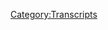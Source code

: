 {{Transcript
    | title         = [[582: Chattin' With Jared]]
    | caption       = [https://knowledgefight.libsyn.com/582-chattin-with-jared Listen to this episode on Libsyn]
    | episodeNumber = [[582: Chattin' With Jared|582]]
    | length        = 01:14:36
}}

{{MessageBox
    | header     = Warning: Bot Generated Content
    | text       = This transcript was automatically generated by transcription software and likely contains many mistakes and misattributions. Please check the audio for definitive quotes, attribution, and context.
    | image      = N3yvass4myg91.webp
    | imagewidth = 50px
    | id         = warning
}}

{{TranscriptBlock
    | name      = Unknown Speaker
    | timestamp = 00:00:00.000
    | text      = N-N-N-N-N-N-N-Knowledge Fight
}}

{{TranscriptBlock
    | name      = Unknown Speaker
    | timestamp = 00:00:13.000
    | text      = Dan and Jordan, I am sweating
}}

{{TranscriptBlock
    | name      = Unknown Speaker
    | timestamp = 00:00:18.000
    | text      = knowledgefight.com, it's time to pray
}}

{{TranscriptBlock
    | name      = Unknown Speaker
    | timestamp = 00:00:21.000
    | text      = I have great respect for knowledgefight
}}

{{TranscriptBlock
    | name      = Unknown Speaker
    | timestamp = 00:00:24.000
    | text      = knowledgefight
}}

{{TranscriptBlock
    | name      = Unknown Speaker
    | timestamp = 00:00:25.000
    | text      = I'm sick of them posing as if they're the good guys
}}

{{TranscriptBlock
    | name      = Unknown Speaker
    | timestamp = 00:00:27.000
    | text      = saying we are the bad guys. Knowledge Fight
}}

{{TranscriptBlock
    | name      = Unknown Speaker
    | timestamp = 00:00:30.000
    | text      = Dan and Jordan, Knowledge Fight
}}

{{TranscriptBlock
    | name      = Unknown Speaker
    | timestamp = 00:00:35.000
    | text      = I need, I need money
}}

{{TranscriptBlock
    | name      = Unknown Speaker
    | timestamp = 00:00:39.000
    | text      = Andy and Kansas
}}

{{TranscriptBlock
    | name      = Unknown Speaker
    | timestamp = 00:00:41.000
    | text      = Andy and Ian
}}

{{TranscriptBlock
    | name      = Unknown Speaker
    | timestamp = 00:00:42.000
    | text      = Stoppit
}}

{{TranscriptBlock
    | name      = Unknown Speaker
    | timestamp = 00:00:43.000
    | text      = Andy and Ken
}}

{{TranscriptBlock
    | name      = Unknown Speaker
    | timestamp = 00:00:44.000
    | text      = Andy and Kansas
}}

{{TranscriptBlock
    | name      = Unknown Speaker
    | timestamp = 00:00:46.000
    | text      = It's time to pray
}}

{{TranscriptBlock
    | name      = Unknown Speaker
    | timestamp = 00:00:47.000
    | text      = Andy and Kansas
}}

{{TranscriptBlock
    | name      = Unknown Speaker
    | timestamp = 00:00:48.000
    | text      = You're on the air, thanks for holding us
}}

{{TranscriptBlock
    | name      = Unknown Speaker
    | timestamp = 00:00:49.000
    | text      = Hello Alex, I'm a fish and color image fan
}}

{{TranscriptBlock
    | name      = Unknown Speaker
    | timestamp = 00:00:52.000
    | text      = I love your work
}}

{{TranscriptBlock
    | name      = Unknown Speaker
    | timestamp = 00:00:53.000
    | text      = knowledgefight
}}

{{TranscriptBlock
    | name      = Unknown Speaker
    | timestamp = 00:00:54.000
    | text      = Knowledge Fight dot com. I love you. Hey, everybody. Welcome
}}

{{TranscriptBlock
    | name      = Unknown Speaker
    | timestamp = 00:01:00.479
    | text      = back to Knowledge Fight. Boy, you you do not recognize how
}}

{{TranscriptBlock
    | name      = Unknown Speaker
    | timestamp = 00:01:03.359
    | text      = long that theme song is until you're sitting across the room
}}

{{TranscriptBlock
    | name      = Unknown Speaker
    | timestamp = 00:01:06.239
    | text      = from someone who didn't know that it was probably going to
}}

{{TranscriptBlock
    | name      = Unknown Speaker
    | timestamp = 00:01:09.120
    | text      = play as we were starting the show. Um so, hey, everybody,
}}

{{TranscriptBlock
    | name      = Unknown Speaker
    | timestamp = 00:01:13.200
    | text      = here's the thing. Uh Jordan is still on vacation uh until
}}

{{TranscriptBlock
    | name      = Unknown Speaker
    | timestamp = 00:01:17.040
    | text      = Monday. He gets back on Monday but we need to have an episode
}}

{{TranscriptBlock
    | name      = Unknown Speaker
    | timestamp = 00:01:19.439
    | text      = for Monday and so I was uh I was in a little bit of uh uh a
}}

{{TranscriptBlock
    | name      = Unknown Speaker
    | timestamp = 00:01:22.799
    | text      = pickle and uh thankfully uh someone's in town visiting and
}}

{{TranscriptBlock
    | name      = Unknown Speaker
    | timestamp = 00:01:26.959
    | text      = uh there's a person who uh friend of the show I would say
}}

{{TranscriptBlock
    | name      = Unknown Speaker
    | timestamp = 00:01:30.480
    | text      = I think that's fair. You've been on before uh remotely
}}

{{TranscriptBlock
    | name      = Unknown Speaker
    | timestamp = 00:01:33.599
    | text      = although this is the first time uh we've met in person on
}}

{{TranscriptBlock
    | name      = Unknown Speaker
    | timestamp = 00:01:36.400
    | text      = this trip. Uh someone who's Brian Stelter's new best friend
}}

{{TranscriptBlock
    | name      = Unknown Speaker
    | timestamp = 00:01:39.920
    | text      = just uh recently made a debut on Reliable Sources. Uh Jared
}}

{{TranscriptBlock
    | name      = Unknown Speaker
    | timestamp = 00:01:44.640
    | text      = Holt, welcome. Dan, thanks so much. Yeah, we we've been in
}}

{{TranscriptBlock
    | name      = Unknown Speaker
    | timestamp = 00:01:47.840
    | text      = contact through the years but here I am in HQ. Kat's here.
}}

{{TranscriptBlock
    | name      = Unknown Speaker
    | timestamp = 00:01:51.920
    | text      = True. The theme song has got me all pumped up and the headphones
}}

{{TranscriptBlock
    | name      = Unknown Speaker
    | timestamp = 00:01:55.760
    | text      = like I'm ready to go. I know that you're somebody who gets
}}

{{TranscriptBlock
    | name      = Unknown Speaker
    | timestamp = 00:01:58.400
    | text      = amped and so like I wanted to really try and bring that
}}

{{TranscriptBlock
    | name      = Unknown Speaker
    | timestamp = 00:02:01.840
    | text      = energy out of you with the uh the theme song. Yeah, you know,
}}

{{TranscriptBlock
    | name      = Unknown Speaker
    | timestamp = 00:02:04.879
    | text      = it's Jared Holt, Notorious Hype Guy. Uh huh. Yeah. You're like
}}

{{TranscriptBlock
    | name      = Unknown Speaker
    | timestamp = 00:02:09.599
    | text      = the DJ Khaled of right wing uh uh uh uh researchers. Oh, yeah,
}}

{{TranscriptBlock
    | name      = Unknown Speaker
    | timestamp = 00:02:16.479
    | text      = I don't know about that but. That's not the right uh example.
}}

{{TranscriptBlock
    | name      = Unknown Speaker
    | timestamp = 00:02:20.719
    | text      = I feel like he has gone from somebody who like was known for
}}

{{TranscriptBlock
    | name      = Unknown Speaker
    | timestamp = 00:02:24.319
    | text      = being like the the guy who'd yell on tracks to the guy who
}}

{{TranscriptBlock
    | name      = Unknown Speaker
    | timestamp = 00:02:27.199
    | text      = does not perform oral sex on women. I feel like his his
}}

{{TranscriptBlock
    | name      = Unknown Speaker
    | timestamp = 00:02:30.560
    | text      = whole reputation changed in that in that. Anyway, we're
}}

{{TranscriptBlock
    | name      = Unknown Speaker
    | timestamp = 00:02:33.919
    | text      = off track. I thought this was a show about Info Wars. It is. It
}}

{{TranscriptBlock
    | name      = Unknown Speaker
    | timestamp = 00:02:39.680
    | text      = is somewhat. Uh it's it's always uh a little bit
}}

{{TranscriptBlock
    | name      = Unknown Speaker
    | timestamp = 00:02:44.560
    | text      = challenging to uh to figure out exactly what the show is
}}

{{TranscriptBlock
    | name      = Unknown Speaker
    | timestamp = 00:02:47.360
    | text      = without uh one half of it. You know whenever whenever I have I
}}

{{TranscriptBlock
    | name      = Unknown Speaker
    | timestamp = 00:02:51.599
    | text      = have a conversation with somebody else. It's you know
}}

{{TranscriptBlock
    | name      = Unknown Speaker
    | timestamp = 00:02:53.439
    | text      = like you know what what do we do but I think this is going to
}}

{{TranscriptBlock
    | name      = Unknown Speaker
    | timestamp = 00:02:56.400
    | text      = be uh a little bit different since I think you and I have
}}

{{TranscriptBlock
    | name      = Unknown Speaker
    | timestamp = 00:02:59.680
    | text      = fairly similar mentalities at least similar uh worlds of
}}

{{TranscriptBlock
    | name      = Unknown Speaker
    | timestamp = 00:03:04.159
    | text      = focus. You know we both uh look at a lot of the same kind of
}}

{{TranscriptBlock
    | name      = Unknown Speaker
    | timestamp = 00:03:07.439
    | text      = right wing media landscape and uh do a lot of criticism about
}}

{{TranscriptBlock
    | name      = Unknown Speaker
    | timestamp = 00:03:11.120
    | text      = it and uh you know I think I think that uh that that uh will
}}

{{TranscriptBlock
    | name      = Unknown Speaker
    | timestamp = 00:03:15.840
    | text      = provide a lot of interesting uh insight. Yeah, I hope so. I
}}

{{TranscriptBlock
    | name      = Unknown Speaker
    | timestamp = 00:03:18.879
    | text      = mean you and I have kind of a similar approach where we're
}}

{{TranscriptBlock
    | name      = Unknown Speaker
    | timestamp = 00:03:21.759
    | text      = very like clinical about it where I don't know like it's
}}

{{TranscriptBlock
    | name      = Unknown Speaker
    | timestamp = 00:03:25.759
    | text      = very easy to get like upset or frustrated with this kind of
}}

{{TranscriptBlock
    | name      = Unknown Speaker
    | timestamp = 00:03:28.560
    | text      = stuff but you and I both share the uh gift and curse of being
}}

{{TranscriptBlock
    | name      = Unknown Speaker
    | timestamp = 00:03:33.520
    | text      = completely dead inside. So we're able to consume this and
}}

{{TranscriptBlock
    | name      = Unknown Speaker
    | timestamp = 00:03:37.599
    | text      = and process it and hopefully help it make sense to other
}}

{{TranscriptBlock
    | name      = Unknown Speaker
    | timestamp = 00:03:40.319
    | text      = people. I don't like that you put it that way but you're
}}

{{TranscriptBlock
    | name      = Unknown Speaker
    | timestamp = 00:03:42.800
    | text      = probably right. I I think that there's a I like to pretend
}}

{{TranscriptBlock
    | name      = Unknown Speaker
    | timestamp = 00:03:47.280
    | text      = maybe I'm not maybe this isn't totally accurate but I like to
}}

{{TranscriptBlock
    | name      = Unknown Speaker
    | timestamp = 00:03:49.439
    | text      = pretend that it's like academic detachment like I can be
}}

{{TranscriptBlock
    | name      = Unknown Speaker
    | timestamp = 00:03:52.960
    | text      = pissed off at these things that are being I'm listening to and
}}

{{TranscriptBlock
    | name      = Unknown Speaker
    | timestamp = 00:03:55.759
    | text      = I'm hearing but that's not going to help my ability to
}}

{{TranscriptBlock
    | name      = Unknown Speaker
    | timestamp = 00:03:59.360
    | text      = convey the information and so I can detach that from uh the
}}

{{TranscriptBlock
    | name      = Unknown Speaker
    | timestamp = 00:04:03.520
    | text      = work or whatever. Yeah, it it helps to think that you're
}}

{{TranscriptBlock
    | name      = Unknown Speaker
    | timestamp = 00:04:06.719
    | text      = like trying to do something about it. It does. It does. The
}}

{{TranscriptBlock
    | name      = Unknown Speaker
    | timestamp = 00:04:10.319
    | text      = the the that that does make it uh less frustrating. Um so what
}}

{{TranscriptBlock
    | name      = Unknown Speaker
    | timestamp = 00:04:15.759
    | text      = I wanted to do, we should tell folks a little bit uh that like
}}

{{TranscriptBlock
    | name      = Unknown Speaker
    | timestamp = 00:04:20.079
    | text      = so pre pandemic before COVID ever came to be a word we knew
}}

{{TranscriptBlock
    | name      = Unknown Speaker
    | timestamp = 00:04:26.079
    | text      = about. You and I had gone back and forth a little bit on
}}

{{TranscriptBlock
    | name      = Unknown Speaker
    | timestamp = 00:04:29.120
    | text      = Twitter and we were talking about the phenomenon that we
}}

{{TranscriptBlock
    | name      = Unknown Speaker
    | timestamp = 00:04:32.399
    | text      = were noticing that was that Alex uh and Info Wars were
}}

{{TranscriptBlock
    | name      = Unknown Speaker
    | timestamp = 00:04:36.639
    | text      = becoming buddy buddy with Nick Fuentes and how bizarre that
}}

{{TranscriptBlock
    | name      = Unknown Speaker
    | timestamp = 00:04:40.800
    | text      = was and we had wanted to uh get together and have a little
}}

{{TranscriptBlock
    | name      = Unknown Speaker
    | timestamp = 00:04:45.199
    | text      = conversation about uh our feelings about that and what we
}}

{{TranscriptBlock
    | name      = Unknown Speaker
    | timestamp = 00:04:48.720
    | text      = thought that that meant and and uh then a worldwide pandemic
}}

{{TranscriptBlock
    | name      = Unknown Speaker
    | timestamp = 00:04:54.560
    | text      = happened and uh it kinda knocked those plans off track
}}

{{TranscriptBlock
    | name      = Unknown Speaker
    | timestamp = 00:04:58.800
    | text      = and then it looked for a little bit like their friendship or
}}

{{TranscriptBlock
    | name      = Unknown Speaker
    | timestamp = 00:05:02.079
    | text      = uh their their sort of working relationship wasn't going
}}

{{TranscriptBlock
    | name      = Unknown Speaker
    | timestamp = 00:05:04.639
    | text      = anywhere but now it's blossomed again. Yeah, I mean,
}}

{{TranscriptBlock
    | name      = Unknown Speaker
    | timestamp = 00:05:08.399
    | text      = Nick is hosting some of his videos on the Info Wars site
}}

{{TranscriptBlock
    | name      = Unknown Speaker
    | timestamp = 00:05:11.920
    | text      = now. Yeah. You know, I would consider that a pretty uh
}}

{{TranscriptBlock
    | name      = Unknown Speaker
    | timestamp = 00:05:15.360
    | text      = astounding development and you know, Alex and Nick were both
}}

{{TranscriptBlock
    | name      = Unknown Speaker
    | timestamp = 00:05:19.519
    | text      = appearing at the same rallies working together for Stop the
}}

{{TranscriptBlock
    | name      = Unknown Speaker
    | timestamp = 00:05:22.079
    | text      = Steel. Sure. And uh I mean, they went on tour together.
}}

{{TranscriptBlock
    | name      = Unknown Speaker
    | timestamp = 00:05:24.800
    | text      = Yeah, I mean, they've really grown closer together and it's
}}

{{TranscriptBlock
    | name      = Unknown Speaker
    | timestamp = 00:05:28.560
    | text      = it's interesting. We were talking before we started
}}

{{TranscriptBlock
    | name      = Unknown Speaker
    | timestamp = 00:05:30.399
    | text      = recording. It's not really a perfect match like the whole
}}

{{TranscriptBlock
    | name      = Unknown Speaker
    | timestamp = 00:05:33.279
    | text      = groiper white nationalist stuff. I mean, certainly, Alex
}}

{{TranscriptBlock
    | name      = Unknown Speaker
    | timestamp = 00:05:36.720
    | text      = has broadcast elements of that movement or rhetoric on his
}}

{{TranscriptBlock
    | name      = Unknown Speaker
    | timestamp = 00:05:40.399
    | text      = show. Sure. Uh throughout the years in various capacities but
}}

{{TranscriptBlock
    | name      = Unknown Speaker
    | timestamp = 00:05:44.959
    | text      = like styling wise and sort of strategy wise, it's it's kinda
}}

{{TranscriptBlock
    | name      = Unknown Speaker
    | timestamp = 00:05:50.000
    | text      = like two different extremist worlds coming together. Yeah.
}}

{{TranscriptBlock
    | name      = Unknown Speaker
    | timestamp = 00:05:54.160
    | text      = And it it's really interesting to see kind of where that is
}}

{{TranscriptBlock
    | name      = Unknown Speaker
    | timestamp = 00:05:57.439
    | text      = meshing and where it's not. Mm hmm. I think interestingly, I
}}

{{TranscriptBlock
    | name      = Unknown Speaker
    | timestamp = 00:06:01.519
    | text      = think strategy or you know, like that that end of things I
}}

{{TranscriptBlock
    | name      = Unknown Speaker
    | timestamp = 00:06:05.120
    | text      = think is actually fairly compatible because it is kind
}}

{{TranscriptBlock
    | name      = Unknown Speaker
    | timestamp = 00:06:08.319
    | text      = of attention grabbing based uh strategy. You know, like at
}}

{{TranscriptBlock
    | name      = Unknown Speaker
    | timestamp = 00:06:12.639
    | text      = least in terms of on the ground, you know. Oh, right.
}}

{{TranscriptBlock
    | name      = Unknown Speaker
    | timestamp = 00:06:14.879
    | text      = Nick Fuentes and all of his followers would go and like
}}

{{TranscriptBlock
    | name      = Unknown Speaker
    | timestamp = 00:06:17.360
    | text      = disrupt Turning Point uh uh events and it would get a lot
}}

{{TranscriptBlock
    | name      = Unknown Speaker
    | timestamp = 00:06:21.519
    | text      = of attention and you know, Alex would go bullhorn people and
}}

{{TranscriptBlock
    | name      = Unknown Speaker
    | timestamp = 00:06:25.040
    | text      = that gets him tons of attention too but I think I think what
}}

{{TranscriptBlock
    | name      = Unknown Speaker
    | timestamp = 00:06:28.160
    | text      = you mean is more like strategy behind like social uh policy
}}

{{TranscriptBlock
    | name      = Unknown Speaker
    | timestamp = 00:06:33.120
    | text      = and and like what their goals would be. Yeah and also just
}}

{{TranscriptBlock
    | name      = Unknown Speaker
    | timestamp = 00:06:36.959
    | text      = kinda how they see the vehicle into influence and power.
}}

{{TranscriptBlock
    | name      = Unknown Speaker
    | timestamp = 00:06:40.319
    | text      = Somebody like Nick Fuentes who's you know, just unabashed
}}

{{TranscriptBlock
    | name      = Unknown Speaker
    | timestamp = 00:06:43.759
    | text      = white nationalist unless he's getting criticism then he's
}}

{{TranscriptBlock
    | name      = Unknown Speaker
    | timestamp = 00:06:46.720
    | text      = just kidding. Uh a comedian. It's a comedy show. Uh complete
}}

{{TranscriptBlock
    | name      = Unknown Speaker
    | timestamp = 00:06:51.040
    | text      = coward by the way. Way more respect if you just own it but
}}

{{TranscriptBlock
    | name      = Unknown Speaker
    | timestamp = 00:06:54.800
    | text      = like I'm not saying that's a lot of respect but at least a
}}

{{TranscriptBlock
    | name      = Unknown Speaker
    | timestamp = 00:06:57.920
    | text      = smidge maybe in a very cynical way. A loathsome
}}

{{TranscriptBlock
    | name      = Unknown Speaker
    | timestamp = 00:07:03.199
    | text      = respect. Yeah, I guess that's the way to put it but Nick sees
}}

{{TranscriptBlock
    | name      = Unknown Speaker
    | timestamp = 00:07:07.920
    | text      = his strategy as you know, they do these disruptive events.
}}

{{TranscriptBlock
    | name      = Unknown Speaker
    | timestamp = 00:07:12.000
    | text      = They go to Turning Point USA conferences. Uh they were at
}}

{{TranscriptBlock
    | name      = Unknown Speaker
    | timestamp = 00:07:15.439
    | text      = CPAC a few weeks ago as we're recording this. America
}}

{{TranscriptBlock
    | name      = Unknown Speaker
    | timestamp = 00:07:18.240
    | text      = uncancelled. Yeah and they just kinda walk around and act like
}}

{{TranscriptBlock
    | name      = Unknown Speaker
    | timestamp = 00:07:21.519
    | text      = dicks and like they get attention. There's a ton of
}}

{{TranscriptBlock
    | name      = Unknown Speaker
    | timestamp = 00:07:24.480
    | text      = press and all the things they go to and their hope is to kinda
}}

{{TranscriptBlock
    | name      = Unknown Speaker
    | timestamp = 00:07:28.959
    | text      = siphon off enough of the energy that's going on with those
}}

{{TranscriptBlock
    | name      = Unknown Speaker
    | timestamp = 00:07:32.720
    | text      = groups to become a type of stakeholder in the broader
}}

{{TranscriptBlock
    | name      = Unknown Speaker
    | timestamp = 00:07:38.160
    | text      = scene that demands, you know, if not respect at least some
}}

{{TranscriptBlock
    | name      = Unknown Speaker
    | timestamp = 00:07:43.120
    | text      = sort of like catering or compromise with. Whereas Alex,
}}

{{TranscriptBlock
    | name      = Unknown Speaker
    | timestamp = 00:07:46.800
    | text      = I don't know that he's really seen his goal as like
}}

{{TranscriptBlock
    | name      = Unknown Speaker
    | timestamp = 00:07:52.399
    | text      = mainlining into the GOP or like he hasn't particularly
}}

{{TranscriptBlock
    | name      = Unknown Speaker
    | timestamp = 00:07:57.439
    | text      = targeted young people the way that Nick has. I think he would
}}

{{TranscriptBlock
    | name      = Unknown Speaker
    | timestamp = 00:08:00.720
    | text      = like to. Uh yeah, I mean, I'm sure he'd love to but um I don't
}}

{{TranscriptBlock
    | name      = Unknown Speaker
    | timestamp = 00:08:04.959
    | text      = know that I've seen so much of a coherent strategy for that.
}}

{{TranscriptBlock
    | name      = Unknown Speaker
    | timestamp = 00:08:08.240
    | text      = No, that's true. That's true and I think that what you're
}}

{{TranscriptBlock
    | name      = Unknown Speaker
    | timestamp = 00:08:10.240
    | text      = getting at is something that I've always thought of as like
}}

{{TranscriptBlock
    | name      = Unknown Speaker
    | timestamp = 00:08:12.800
    | text      = Nick and Alex are very different in as much as I think
}}

{{TranscriptBlock
    | name      = Unknown Speaker
    | timestamp = 00:08:15.040
    | text      = that Nick has a political project he's working on and
}}

{{TranscriptBlock
    | name      = Unknown Speaker
    | timestamp = 00:08:18.000
    | text      = Alex is just a con artist. Oh, you know, like he has like
}}

{{TranscriptBlock
    | name      = Unknown Speaker
    | timestamp = 00:08:21.680
    | text      = there's an ideology behind Alex and like there's there's
}}

{{TranscriptBlock
    | name      = Unknown Speaker
    | timestamp = 00:08:24.480
    | text      = beliefs that he has and there's things that he would like to
}}

{{TranscriptBlock
    | name      = Unknown Speaker
    | timestamp = 00:08:26.560
    | text      = see uh put in place in terms of you know, I mean some of it
}}

{{TranscriptBlock
    | name      = Unknown Speaker
    | timestamp = 00:08:31.040
    | text      = does overlap with Nick like anti-immigrant sentiment.
}}

{{TranscriptBlock
    | name      = Unknown Speaker
    | timestamp = 00:08:34.240
    | text      = Certainly they both share um but Alex yeah definitely he
}}

{{TranscriptBlock
    | name      = Unknown Speaker
    | timestamp = 00:08:39.360
    | text      = doesn't have the the same like desire to really augment the
}}

{{TranscriptBlock
    | name      = Unknown Speaker
    | timestamp = 00:08:44.960
    | text      = the GOP. Uh he wants Alex wants the GOP to be weirder like him
}}

{{TranscriptBlock
    | name      = Unknown Speaker
    | timestamp = 00:08:51.440
    | text      = whereas Nick wants to gain sort of access to the means of
}}

{{TranscriptBlock
    | name      = Unknown Speaker
    | timestamp = 00:08:55.039
    | text      = power. Yeah because Nick, I mean I unfortunately have uh
}}

{{TranscriptBlock
    | name      = Unknown Speaker
    | timestamp = 00:09:01.279
    | text      = the experience of being one of the first people to like
}}

{{TranscriptBlock
    | name      = Unknown Speaker
    | timestamp = 00:09:03.600
    | text      = really critically cover Nick in uh reporting for right wing
}}

{{TranscriptBlock
    | name      = Unknown Speaker
    | timestamp = 00:09:07.120
    | text      = watch at the time uh and all he's wanted the whole time is
}}

{{TranscriptBlock
    | name      = Unknown Speaker
    | timestamp = 00:09:12.960
    | text      = just to command some kind of respect in the Republican Party
}}

{{TranscriptBlock
    | name      = Unknown Speaker
    | timestamp = 00:09:17.600
    | text      = cuz he was this young guy uh based you know around here in
}}

{{TranscriptBlock
    | name      = Unknown Speaker
    | timestamp = 00:09:21.919
    | text      = Chicago. Uh don't rub it in went to school was anti-Trump
}}

{{TranscriptBlock
    | name      = Unknown Speaker
    | timestamp = 00:09:26.320
    | text      = uh then was pro-Trump then got this like shitty little gig at
}}

{{TranscriptBlock
    | name      = Unknown Speaker
    | timestamp = 00:09:30.639
    | text      = right side Broadcasting Network before it was anything. Mm hmm.
}}

{{TranscriptBlock
    | name      = Unknown Speaker
    | timestamp = 00:09:34.000
    | text      = Then got canned from that being like for saying something
}}

{{TranscriptBlock
    | name      = Unknown Speaker
    | timestamp = 00:09:36.879
    | text      = along the lines of like oh CNN anchors should be hanged. You
}}

{{TranscriptBlock
    | name      = Unknown Speaker
    | timestamp = 00:09:40.639
    | text      = know and just got bitter about it. You know and well and he's
}}

{{TranscriptBlock
    | name      = Unknown Speaker
    | timestamp = 00:09:45.759
    | text      = you know in his view he's doing all this stuff to support the
}}

{{TranscriptBlock
    | name      = Unknown Speaker
    | timestamp = 00:09:48.720
    | text      = Trump cause in a way that is truer to the Trump cause than
}}

{{TranscriptBlock
    | name      = Unknown Speaker
    | timestamp = 00:09:53.759
    | text      = you know a place like Fox News might be and believes that he
}}

{{TranscriptBlock
    | name      = Unknown Speaker
    | timestamp = 00:09:57.919
    | text      = is entitled to some kind of throne. You know to be some
}}

{{TranscriptBlock
    | name      = Unknown Speaker
    | timestamp = 00:10:01.759
    | text      = kind of intellectual thought leader. I think he's really
}}

{{TranscriptBlock
    | name      = Unknown Speaker
    | timestamp = 00:10:04.879
    | text      = bitter towards Charlie Kirk because Charlie Kirk is a
}}

{{TranscriptBlock
    | name      = Unknown Speaker
    | timestamp = 00:10:07.440
    | text      = bumbling doofus and Nick thinks that he should be Charlie Kirk.
}}

{{TranscriptBlock
    | name      = Unknown Speaker
    | timestamp = 00:10:10.879
    | text      = You know. Yeah. I think that I think on some level if you take
}}

{{TranscriptBlock
    | name      = Unknown Speaker
    | timestamp = 00:10:14.080
    | text      = away like how a toxic of people they are, I get that. Nick is
}}

{{TranscriptBlock
    | name      = Unknown Speaker
    | timestamp = 00:10:19.039
    | text      = better at this. It's like Charlie Kirk, but I think that
}}

{{TranscriptBlock
    | name      = Unknown Speaker
    | timestamp = 00:10:23.039
    | text      = he's II think that the problem with that entitlement is is not
}}

{{TranscriptBlock
    | name      = Unknown Speaker
    | timestamp = 00:10:27.200
    | text      = understanding what the requirements of the gig are the
}}

{{TranscriptBlock
    | name      = Unknown Speaker
    | timestamp = 00:10:30.320
    | text      = fact that Charlie Kirk is a bumbling doofus is the reason
}}

{{TranscriptBlock
    | name      = Unknown Speaker
    | timestamp = 00:10:33.440
    | text      = he fits into that hole and the and the the the fact that Nick
}}

{{TranscriptBlock
    | name      = Unknown Speaker
    | timestamp = 00:10:38.639
    | text      = has AA like a sense of himself and feels entitled means he
}}

{{TranscriptBlock
    | name      = Unknown Speaker
    | timestamp = 00:10:43.360
    | text      = does not qualify for that role. No because he would end up
}}

{{TranscriptBlock
    | name      = Unknown Speaker
    | timestamp = 00:10:46.480
    | text      = **** up the game. He would end up going off script. He would
}}

{{TranscriptBlock
    | name      = Unknown Speaker
    | timestamp = 00:10:49.679
    | text      = end up advocating for some position that the the people
}}

{{TranscriptBlock
    | name      = Unknown Speaker
    | timestamp = 00:10:53.919
    | text      = who are bankrolling everything don't want him to and then well
}}

{{TranscriptBlock
    | name      = Unknown Speaker
    | timestamp = 00:10:58.320
    | text      = this is a problem. Yeah. That's that's how it goes and not to
}}

{{TranscriptBlock
    | name      = Unknown Speaker
    | timestamp = 00:11:02.720
    | text      = mention that around jeez. I don't know 2016 2017 2018 and I
}}

{{TranscriptBlock
    | name      = Unknown Speaker
    | timestamp = 00:11:09.759
    | text      = mean for **** sake the rest of the years afterward. Um he's
}}

{{TranscriptBlock
    | name      = Unknown Speaker
    | timestamp = 00:11:14.240
    | text      = been toying with you know what was called the alt right at
}}

{{TranscriptBlock
    | name      = Unknown Speaker
    | timestamp = 00:11:18.080
    | text      = that time. Uh you know mingling very close with just some
}}

{{TranscriptBlock
    | name      = Unknown Speaker
    | timestamp = 00:11:23.120
    | text      = really grizzly like white supremacist and you know
}}

{{TranscriptBlock
    | name      = Unknown Speaker
    | timestamp = 00:11:27.200
    | text      = echoing themes of Holocaust denial rambling on about anti
}}

{{TranscriptBlock
    | name      = Unknown Speaker
    | timestamp = 00:11:31.440
    | text      = Jewish conspiracy theories and it doesn't matter what he does
}}

{{TranscriptBlock
    | name      = Unknown Speaker
    | timestamp = 00:11:35.519
    | text      = or what he changes at this point. He has done enough
}}

{{TranscriptBlock
    | name      = Unknown Speaker
    | timestamp = 00:11:38.399
    | text      = damage to himself already that he is like never going to be
}}

{{TranscriptBlock
    | name      = Unknown Speaker
    | timestamp = 00:11:42.000
    | text      = the Charlie Kirk unless you know there is some sort of
}}

{{TranscriptBlock
    | name      = Unknown Speaker
    | timestamp = 00:11:46.080
    | text      = insurgency type movement within the younger GOP base. Yeah.
}}

{{TranscriptBlock
    | name      = Unknown Speaker
    | timestamp = 00:11:52.080
    | text      = Yeah and I and I think you can see that that is what he would
}}

{{TranscriptBlock
    | name      = Unknown Speaker
    | timestamp = 00:11:55.200
    | text      = like to incite. Yeah. Almost out of self preservation
}}

{{TranscriptBlock
    | name      = Unknown Speaker
    | timestamp = 00:11:59.039
    | text      = interestingly and how do you put it that way? It almost
}}

{{TranscriptBlock
    | name      = Unknown Speaker
    | timestamp = 00:12:00.960
    | text      = seems like well this is the only shot I have at relevance
}}

{{TranscriptBlock
    | name      = Unknown Speaker
    | timestamp = 00:12:04.159
    | text      = is to foment extremism that I can ride the wave of. Yeah and
}}

{{TranscriptBlock
    | name      = Unknown Speaker
    | timestamp = 00:12:10.320
    | text      = you know Nick wants to ride it to power. Uh Alex wants to
}}

{{TranscriptBlock
    | name      = Unknown Speaker
    | timestamp = 00:12:13.600
    | text      = ride it to sell super male vitality um and keep himself
}}

{{TranscriptBlock
    | name      = Unknown Speaker
    | timestamp = 00:12:18.080
    | text      = afloat. I I may be younger in Alex's career. He had
}}

{{TranscriptBlock
    | name      = Unknown Speaker
    | timestamp = 00:12:21.279
    | text      = aspirations like that uh but it II don't even know if they
}}

{{TranscriptBlock
    | name      = Unknown Speaker
    | timestamp = 00:12:25.200
    | text      = were as explicit or as as obvious as Nick's are. Yeah.
}}

{{TranscriptBlock
    | name      = Unknown Speaker
    | timestamp = 00:12:29.679
    | text      = Yeah. I would I would say so from looking at other periods
}}

{{TranscriptBlock
    | name      = Unknown Speaker
    | timestamp = 00:12:32.240
    | text      = in Alex's career. I think I think he's closer but certainly
}}

{{TranscriptBlock
    | name      = Unknown Speaker
    | timestamp = 00:12:35.279
    | text      = not uh to the to the degree that that Nick is at like what
}}

{{TranscriptBlock
    | name      = Unknown Speaker
    | timestamp = 00:12:39.360
    | text      = is he twenty-two now like you know it's like he has he has a
}}

{{TranscriptBlock
    | name      = Unknown Speaker
    | timestamp = 00:12:43.759
    | text      = very sharp focus uh at at a young age. Um you were you were
}}

{{TranscriptBlock
    | name      = Unknown Speaker
    | timestamp = 00:12:48.240
    | text      = bringing up um like high school. Did you ever have you
}}

{{TranscriptBlock
    | name      = Unknown Speaker
    | timestamp = 00:12:51.279
    | text      = watched his videos from high school? A handful here in the
}}

{{TranscriptBlock
    | name      = Unknown Speaker
    | timestamp = 00:12:55.840
    | text      = just enough to like kinda get the gist of what I was
}}

{{TranscriptBlock
    | name      = Unknown Speaker
    | timestamp = 00:12:58.639
    | text      = reporting out at the time just to be like well who the **** is
}}

{{TranscriptBlock
    | name      = Unknown Speaker
    | timestamp = 00:13:01.440
    | text      = this guy because even years ago, I mean this is probably
}}

{{TranscriptBlock
    | name      = Unknown Speaker
    | timestamp = 00:13:05.759
    | text      = three or 4 years ago at this point um when I first kinda
}}

{{TranscriptBlock
    | name      = Unknown Speaker
    | timestamp = 00:13:09.039
    | text      = caught wind of Nick and was watching his videos. I was like
}}

{{TranscriptBlock
    | name      = Unknown Speaker
    | timestamp = 00:13:11.919
    | text      = this guy is young. This guy is for better for worse sharp. He
}}

{{TranscriptBlock
    | name      = Unknown Speaker
    | timestamp = 00:13:17.600
    | text      = speaks extremely well and like depending on what this guy does
}}

{{TranscriptBlock
    | name      = Unknown Speaker
    | timestamp = 00:13:22.000
    | text      = it could be very potent um and I think we're seeing sort of the
}}

{{TranscriptBlock
    | name      = Unknown Speaker
    | timestamp = 00:13:25.679
    | text      = side effects of that potency. Yeah. You're getting elected
}}

{{TranscriptBlock
    | name      = Unknown Speaker
    | timestamp = 00:13:28.879
    | text      = officials like Paul Gosar in Arizona, Michelle Malkin, a very
}}

{{TranscriptBlock
    | name      = Unknown Speaker
    | timestamp = 00:13:33.039
    | text      = prominent uh you know columnist for decades throwing their weight
}}

{{TranscriptBlock
    | name      = Unknown Speaker
    | timestamp = 00:13:37.600
    | text      = behind this guy because they see him as like the next
}}

{{TranscriptBlock
    | name      = Unknown Speaker
    | timestamp = 00:13:40.159
    | text      = generation of what they do. Yeah and somebody who has like
}}

{{TranscriptBlock
    | name      = Unknown Speaker
    | timestamp = 00:13:44.960
    | text      = the ability to um be a face of of what they do. You know like
}}

{{TranscriptBlock
    | name      = Unknown Speaker
    | timestamp = 00:13:50.799
    | text      = he has the the ability to enter hostile spaces and come away
}}

{{TranscriptBlock
    | name      = Unknown Speaker
    | timestamp = 00:13:56.720
    | text      = with at least some modicum of like well that didn't destroy
}}

{{TranscriptBlock
    | name      = Unknown Speaker
    | timestamp = 00:14:00.559
    | text      = me. You know you can argue with people who disagree with him.
}}

{{TranscriptBlock
    | name      = Unknown Speaker
    | timestamp = 00:14:03.840
    | text      = He's very slick. He is uh uh yeah II. It I got the exact
}}

{{TranscriptBlock
    | name      = Unknown Speaker
    | timestamp = 00:14:10.799
    | text      = same sense from him the first time I came across him as well
}}

{{TranscriptBlock
    | name      = Unknown Speaker
    | timestamp = 00:14:14.639
    | text      = um for a period uh friend of mine was really into like those
}}

{{TranscriptBlock
    | name      = Unknown Speaker
    | timestamp = 00:14:19.840
    | text      = online debates and like those uh those where they wanna just
}}

{{TranscriptBlock
    | name      = Unknown Speaker
    | timestamp = 00:14:23.360
    | text      = yell at each other and they're like welcome to the political
}}

{{TranscriptBlock
    | name      = Unknown Speaker
    | timestamp = 00:14:26.639
    | text      = debate. We've gathered eight people to scream at each other.
}}

{{TranscriptBlock
    | name      = Unknown Speaker
    | timestamp = 00:14:30.399
    | text      = None of whom have an undergrad degree and then they're like
}}

{{TranscriptBlock
    | name      = Unknown Speaker
    | timestamp = 00:14:33.759
    | text      = alright. We go now to uh based night thirty-four and then
}}

{{TranscriptBlock
    | name      = Unknown Speaker
    | timestamp = 00:14:39.200
    | text      = based night thirty-four gets on there and it's just like I hate
}}

{{TranscriptBlock
    | name      = Unknown Speaker
    | timestamp = 00:14:42.960
    | text      = gay people and then everyone's like that's terrible and and
}}

{{TranscriptBlock
    | name      = Unknown Speaker
    | timestamp = 00:14:45.440
    | text      = that's the debate. We're here about here about he gets 2
}}

{{TranscriptBlock
    | name      = Unknown Speaker
    | timestamp = 00:14:49.360
    | text      = minutes like the rest of you. Yeah. I would watch some of
}}

{{TranscriptBlock
    | name      = Unknown Speaker
    | timestamp = 00:14:52.399
    | text      = these and II believe uh this friend of mine uh was really
}}

{{TranscriptBlock
    | name      = Unknown Speaker
    | timestamp = 00:14:56.080
    | text      = into destiny and so I watched his debate with Nick and I that
}}

{{TranscriptBlock
    | name      = Unknown Speaker
    | timestamp = 00:15:00.639
    | text      = was I think where he first came into my uh scope of uh of
}}

{{TranscriptBlock
    | name      = Unknown Speaker
    | timestamp = 00:15:04.960
    | text      = awareness and I thought like this guy is **** dangerous.
}}

{{TranscriptBlock
    | name      = Unknown Speaker
    | timestamp = 00:15:09.759
    | text      = Yeah. He is he is really good at making bad points and he's
}}

{{TranscriptBlock
    | name      = Unknown Speaker
    | timestamp = 00:15:14.799
    | text      = really young too. Mm hmm. So his potential shelf life is a
}}

{{TranscriptBlock
    | name      = Unknown Speaker
    | timestamp = 00:15:19.759
    | text      = long long time. Mm hmm. Things have gotten much harder for him
}}

{{TranscriptBlock
    | name      = Unknown Speaker
    | timestamp = 00:15:23.440
    | text      = lately. Um I don't know what **** did it right but you know
}}

{{TranscriptBlock
    | name      = Unknown Speaker
    | timestamp = 00:15:27.919
    | text      = what was left of his access to social media platforms finally
}}

{{TranscriptBlock
    | name      = Unknown Speaker
    | timestamp = 00:15:31.440
    | text      = pulled the trigger and that was amazing. It took that long.
}}

{{TranscriptBlock
    | name      = Unknown Speaker
    | timestamp = 00:15:34.320
    | text      = Yeah. It's it and he had a verified account on Twitter
}}

{{TranscriptBlock
    | name      = Unknown Speaker
    | timestamp = 00:15:37.600
    | text      = until like with like six weeks ago. Six figure following.
}}

{{TranscriptBlock
    | name      = Unknown Speaker
    | timestamp = 00:15:40.960
    | text      = Yeah. Um and would speak like very explicitly uh Southern
}}

{{TranscriptBlock
    | name      = Unknown Speaker
    | timestamp = 00:15:44.879
    | text      = Poverty Law Center put out a report that took a big look at
}}

{{TranscriptBlock
    | name      = Unknown Speaker
    | timestamp = 00:15:48.799
    | text      = sort of the problems with Twitter and how it relates to
}}

{{TranscriptBlock
    | name      = Unknown Speaker
    | timestamp = 00:15:51.440
    | text      = extremism and in part of that report, they brought up Nick
}}

{{TranscriptBlock
    | name      = Unknown Speaker
    | timestamp = 00:15:54.559
    | text      = Fuentes and they pulled this quote that I think like
}}

{{TranscriptBlock
    | name      = Unknown Speaker
    | timestamp = 00:15:58.000
    | text      = illustrated sort of what was interesting here really well
}}

{{TranscriptBlock
    | name      = Unknown Speaker
    | timestamp = 00:16:01.519
    | text      = where Nick was like, oh yeah, you know, I I got banned from
}}

{{TranscriptBlock
    | name      = Unknown Speaker
    | timestamp = 00:16:04.879
    | text      = YouTube or I get banned from Dlive or whatever and then I
}}

{{TranscriptBlock
    | name      = Unknown Speaker
    | timestamp = 00:16:07.679
    | text      = just tweet the link and then everybody goes and follows me
}}

{{TranscriptBlock
    | name      = Unknown Speaker
    | timestamp = 00:16:09.840
    | text      = on the next one. Uh like that was kind of his last really
}}

{{TranscriptBlock
    | name      = Unknown Speaker
    | timestamp = 00:16:14.480
    | text      = effective megaphone um and now he's on telegram. I guess but
}}

{{TranscriptBlock
    | name      = Unknown Speaker
    | timestamp = 00:16:18.720
    | text      = and Gab I think is still active for him. But he won't shut the
}}

{{TranscriptBlock
    | name      = Unknown Speaker
    | timestamp = 00:16:21.759
    | text      = **** up about how much he hates telegram and like he's not he
}}

{{TranscriptBlock
    | name      = Unknown Speaker
    | timestamp = 00:16:25.440
    | text      = well, they probably are terrible communication mediums.
}}

{{TranscriptBlock
    | name      = Unknown Speaker
    | timestamp = 00:16:28.799
    | text      = Well, it's one way, right? It's. Yeah. So, it's like he
}}

{{TranscriptBlock
    | name      = Unknown Speaker
    | timestamp = 00:16:32.720
    | text      = sends a message and it's not like his followers really like
}}

{{TranscriptBlock
    | name      = Unknown Speaker
    | timestamp = 00:16:36.799
    | text      = it's not like Twitter where they get the replies and they
}}

{{TranscriptBlock
    | name      = Unknown Speaker
    | timestamp = 00:16:38.799
    | text      = just like pop off or whatever. People fight with each other.
}}

{{TranscriptBlock
    | name      = Unknown Speaker
    | timestamp = 00:16:41.679
    | text      = Yeah. There's no endorphin rush. It's just, yeah, it's one
}}

{{TranscriptBlock
    | name      = Unknown Speaker
    | timestamp = 00:16:44.399
    | text      = way. I guess there's like few counts on it. If you opened up,
}}

{{TranscriptBlock
    | name      = Unknown Speaker
    | timestamp = 00:16:48.480
    | text      = if you opened up that telegram channel where people could
}}

{{TranscriptBlock
    | name      = Unknown Speaker
    | timestamp = 00:16:50.559
    | text      = comment on it, it would just be like insanity. I'm his phone
}}

{{TranscriptBlock
    | name      = Unknown Speaker
    | timestamp = 00:16:53.600
    | text      = would blow up and like, you know, so um I saw that he's on
}}

{{TranscriptBlock
    | name      = Unknown Speaker
    | timestamp = 00:16:58.240
    | text      = rumble like there's that video platform where people can just
}}

{{TranscriptBlock
    | name      = Unknown Speaker
    | timestamp = 00:17:02.480
    | text      = post **** and one of the things that I thought was really
}}

{{TranscriptBlock
    | name      = Unknown Speaker
    | timestamp = 00:17:05.519
    | text      = interesting is looking at how unactive that is. Yeah, rumble
}}

{{TranscriptBlock
    | name      = Unknown Speaker
    | timestamp = 00:17:12.000
    | text      = Donald Trump Jr is on rumble. That's sort of the flagship. I
}}

{{TranscriptBlock
    | name      = Unknown Speaker
    | timestamp = 00:17:15.200
    | text      = think Dinesh D'Souza, other great philosophical minds sure
}}

{{TranscriptBlock
    | name      = Unknown Speaker
    | timestamp = 00:17:19.759
    | text      = that uh uh use rumble. Some QAnon people used rumble for a
}}

{{TranscriptBlock
    | name      = Unknown Speaker
    | timestamp = 00:17:23.680
    | text      = while. Mm hmm. I don't know if that's as prominent anymore but
}}

{{TranscriptBlock
    | name      = Unknown Speaker
    | timestamp = 00:17:29.039
    | text      = previously just don't get that much traffic. No. Yeah.
}}

{{TranscriptBlock
    | name      = Unknown Speaker
    | timestamp = 00:17:32.160
    | text      = Previously, my only uh interaction with it was uh when
}}

{{TranscriptBlock
    | name      = Unknown Speaker
    | timestamp = 00:17:36.559
    | text      = uh Owen Troyer did that uh that uh caravan along the uh the
}}

{{TranscriptBlock
    | name      = Unknown Speaker
    | timestamp = 00:17:41.359
    | text      = east coast for stopping the steal uh that uh the person who
}}

{{TranscriptBlock
    | name      = Unknown Speaker
    | timestamp = 00:17:46.000
    | text      = was along with him was only posting stuff on rumble. So it's
}}

{{TranscriptBlock
    | name      = Unknown Speaker
    | timestamp = 00:17:48.720
    | text      = the only time I've been there. I had no real sense of the site
}}

{{TranscriptBlock
    | name      = Unknown Speaker
    | timestamp = 00:17:51.599
    | text      = and I I you know II went to when I was preparing this
}}

{{TranscriptBlock
    | name      = Unknown Speaker
    | timestamp = 00:17:54.880
    | text      = episode. I went to Nick's channel very very low counts
}}

{{TranscriptBlock
    | name      = Unknown Speaker
    | timestamp = 00:17:59.599
    | text      = and if I were him, I would actually see info wars as one
}}

{{TranscriptBlock
    | name      = Unknown Speaker
    | timestamp = 00:18:03.200
    | text      = of the more viable outlets that has actual people uh around and
}}

{{TranscriptBlock
    | name      = Unknown Speaker
    | timestamp = 00:18:08.480
    | text      = that kind of scares the **** out of me. Yeah. Like if I had
}}

{{TranscriptBlock
    | name      = Unknown Speaker
    | timestamp = 00:18:10.960
    | text      = gone to rumble and seen good view counts, I would be like,
}}

{{TranscriptBlock
    | name      = Unknown Speaker
    | timestamp = 00:18:14.400
    | text      = well, at least he has his own thing off Alex's uh space.
}}

{{TranscriptBlock
    | name      = Unknown Speaker
    | timestamp = 00:18:18.880
    | text      = Yeah but like on Alex's platform, I was super skeptical
}}

{{TranscriptBlock
    | name      = Unknown Speaker
    | timestamp = 00:18:23.359
    | text      = of it when he launched it but some of the videos on there
}}

{{TranscriptBlock
    | name      = Unknown Speaker
    | timestamp = 00:18:27.119
    | text      = pulling in hundreds of thousands of views. I don't
}}

{{TranscriptBlock
    | name      = Unknown Speaker
    | timestamp = 00:18:29.200
    | text      = know. I haven't looked at the view counts for Nick's videos
}}

{{TranscriptBlock
    | name      = Unknown Speaker
    | timestamp = 00:18:32.400
    | text      = on there but you know, occasionally, you get a viral
}}

{{TranscriptBlock
    | name      = Unknown Speaker
    | timestamp = 00:18:35.680
    | text      = banger on on Alex's platform. Yeah. It's not, it's not super
}}

{{TranscriptBlock
    | name      = Unknown Speaker
    | timestamp = 00:18:39.920
    | text      = common. It's the numbers aren't like what they used to be on
}}

{{TranscriptBlock
    | name      = Unknown Speaker
    | timestamp = 00:18:42.960
    | text      = on like a YouTube or whatever but it's still, it's still more
}}

{{TranscriptBlock
    | name      = Unknown Speaker
    | timestamp = 00:18:46.480
    | text      = than than like it's more than nothing. Right. Nick's views
}}

{{TranscriptBlock
    | name      = Unknown Speaker
    | timestamp = 00:18:50.640
    | text      = aren't huge but they're better than on like let's say a rumble
}}

{{TranscriptBlock
    | name      = Unknown Speaker
    | timestamp = 00:18:54.640
    | text      = type platform which would be something that you would take
}}

{{TranscriptBlock
    | name      = Unknown Speaker
    | timestamp = 00:18:58.640
    | text      = into consideration if you're looking at a market um and one
}}

{{TranscriptBlock
    | name      = Unknown Speaker
    | timestamp = 00:19:02.640
    | text      = of the things that uh you were saying you were skeptical when
}}

{{TranscriptBlock
    | name      = Unknown Speaker
    | timestamp = 00:19:05.359
    | text      = Alex launched that. I was skeptical when Nick came around
}}

{{TranscriptBlock
    | name      = Unknown Speaker
    | timestamp = 00:19:10.480
    | text      = because I thought that there was no way that Alex was going
}}

{{TranscriptBlock
    | name      = Unknown Speaker
    | timestamp = 00:19:13.279
    | text      = to let him be explicit and I was wrong. Well, a lot of the
}}

{{TranscriptBlock
    | name      = Unknown Speaker
    | timestamp = 00:19:18.559
    | text      = way Nick got into Info Wars was sort of through the like
}}

{{TranscriptBlock
    | name      = Unknown Speaker
    | timestamp = 00:19:21.359
    | text      = C-list host. You had like Jake Floyd at the time. Harrison
}}

{{TranscriptBlock
    | name      = Unknown Speaker
    | timestamp = 00:19:25.119
    | text      = Smith was having him on. Sure. Owen and him uh hit it off
}}

{{TranscriptBlock
    | name      = Unknown Speaker
    | timestamp = 00:19:28.480
    | text      = pretty well. Yeah. It's like he almost came in through like
}}

{{TranscriptBlock
    | name      = Unknown Speaker
    | timestamp = 00:19:31.920
    | text      = the trap door of Info Wars and then Alex was like, look at
}}

{{TranscriptBlock
    | name      = Unknown Speaker
    | timestamp = 00:19:35.200
    | text      = this patriot. This guy's amazing. I always remember like
}}

{{TranscriptBlock
    | name      = Unknown Speaker
    | timestamp = 00:19:38.079
    | text      = when I was younger, I was told that even if you didn't like
}}

{{TranscriptBlock
    | name      = Unknown Speaker
    | timestamp = 00:19:41.519
    | text      = graduate from high school, even if you never took the SAT or
}}

{{TranscriptBlock
    | name      = Unknown Speaker
    | timestamp = 00:19:44.880
    | text      = ACT, if you went to two summer school classes at the
}}

{{TranscriptBlock
    | name      = Unknown Speaker
    | timestamp = 00:19:48.880
    | text      = University of Missouri, you'd be automatically enrolled the
}}

{{TranscriptBlock
    | name      = Unknown Speaker
    | timestamp = 00:19:51.920
    | text      = next semester as a student and that's kind of what Nick did
}}

{{TranscriptBlock
    | name      = Unknown Speaker
    | timestamp = 00:19:55.279
    | text      = with Info Wars. Yeah. Yeah. Kind of. Kind of. Yeah, I um I
}}

{{TranscriptBlock
    | name      = Unknown Speaker
    | timestamp = 00:20:00.960
    | text      = remember too like the the the first like real indication that
}}

{{TranscriptBlock
    | name      = Unknown Speaker
    | timestamp = 00:20:04.720
    | text      = I had that something was like trouble was the CPAC from last
}}

{{TranscriptBlock
    | name      = Unknown Speaker
    | timestamp = 00:20:08.640
    | text      = year. I believe when Alex went and uh got too drunk and fell
}}

{{TranscriptBlock
    | name      = Unknown Speaker
    | timestamp = 00:20:14.319
    | text      = asleep before his speech and then Nick uh was kind of just
}}

{{TranscriptBlock
    | name      = Unknown Speaker
    | timestamp = 00:20:18.240
    | text      = taking over the room and like you could see that he had a far
}}

{{TranscriptBlock
    | name      = Unknown Speaker
    | timestamp = 00:20:22.480
    | text      = more uh uh potent sway over the audience than that. Well, I
}}

{{TranscriptBlock
    | name      = Unknown Speaker
    | timestamp = 00:20:27.359
    | text      = mean, Alex was asleep but the rest of the people there didn't
}}

{{TranscriptBlock
    | name      = Unknown Speaker
    | timestamp = 00:20:31.039
    | text      = have any kind of connection that was close to to what Nick
}}

{{TranscriptBlock
    | name      = Unknown Speaker
    | timestamp = 00:20:34.480
    | text      = was bringing. That was that was a little bit bad. He he he he
}}

{{TranscriptBlock
    | name      = Unknown Speaker
    | timestamp = 00:20:38.160
    | text      = took over Alex's own event more or less. Yeah and II think that
}}

{{TranscriptBlock
    | name      = Unknown Speaker
    | timestamp = 00:20:42.160
    | text      = was gonna kinda happen anyway. I've gone to CPAC several
}}

{{TranscriptBlock
    | name      = Unknown Speaker
    | timestamp = 00:20:46.160
    | text      = years. I haven't gone since the pandemic but that CPAC I did
}}

{{TranscriptBlock
    | name      = Unknown Speaker
    | timestamp = 00:20:50.799
    | text      = go to. I did not go to the Info Wars event. Wait, that was 2
}}

{{TranscriptBlock
    | name      = Unknown Speaker
    | timestamp = 00:20:53.680
    | text      = years ago, right? It was 2 years ago. Yeah, excuse me. I um
}}

{{TranscriptBlock
    | name      = Unknown Speaker
    | timestamp = 00:20:56.480
    | text      = didn't go to the Info Wars event because at that point, I
}}

{{TranscriptBlock
    | name      = Unknown Speaker
    | timestamp = 00:20:59.839
    | text      = mean, I'm a known enough quantity to this these people
}}

{{TranscriptBlock
    | name      = Unknown Speaker
    | timestamp = 00:21:02.400
    | text      = that it's almost no point. I can't do reporting if I go
}}

{{TranscriptBlock
    | name      = Unknown Speaker
    | timestamp = 00:21:06.559
    | text      = there because as soon as I show up, I just get like swarmed,
}}

{{TranscriptBlock
    | name      = Unknown Speaker
    | timestamp = 00:21:08.960
    | text      = right? And it. Yeah, you become the story. Yeah and I that's
}}

{{TranscriptBlock
    | name      = Unknown Speaker
    | timestamp = 00:21:12.720
    | text      = that's not what my job is. Yeah. So, I I tend to just skip
}}

{{TranscriptBlock
    | name      = Unknown Speaker
    | timestamp = 00:21:16.079
    | text      = it or I was like watching it or whatever but CPAC generally as
}}

{{TranscriptBlock
    | name      = Unknown Speaker
    | timestamp = 00:21:19.440
    | text      = an event like certainly there's some donors that are around
}}

{{TranscriptBlock
    | name      = Unknown Speaker
    | timestamp = 00:21:23.119
    | text      = some older activists, you know, passionate adults but it and
}}

{{TranscriptBlock
    | name      = Unknown Speaker
    | timestamp = 00:21:27.920
    | text      = it's like this for almost, you know, any major conference or
}}

{{TranscriptBlock
    | name      = Unknown Speaker
    | timestamp = 00:21:31.359
    | text      = event in DC. They pack the numbers with college kids like
}}

{{TranscriptBlock
    | name      = Unknown Speaker
    | timestamp = 00:21:36.240
    | text      = what happens on the stage is for the cameras and there's
}}

{{TranscriptBlock
    | name      = Unknown Speaker
    | timestamp = 00:21:39.839
    | text      = media. It's like a media circus and then there's also like the
}}

{{TranscriptBlock
    | name      = Unknown Speaker
    | timestamp = 00:21:43.519
    | text      = underbelly of all these conferences is bringing in
}}

{{TranscriptBlock
    | name      = Unknown Speaker
    | timestamp = 00:21:46.880
    | text      = young college kids and trying to rear up the next generation
}}

{{TranscriptBlock
    | name      = Unknown Speaker
    | timestamp = 00:21:50.079
    | text      = of the conservative movement because the conservative
}}

{{TranscriptBlock
    | name      = Unknown Speaker
    | timestamp = 00:21:52.160
    | text      = movement has been so **** the last couple decades frankly at
}}

{{TranscriptBlock
    | name      = Unknown Speaker
    | timestamp = 00:21:57.839
    | text      = pulling in younger generations to their cause. So, because
}}

{{TranscriptBlock
    | name      = Unknown Speaker
    | timestamp = 00:22:02.720
    | text      = Nick, the way he styles himself being young personally and also,
}}

{{TranscriptBlock
    | name      = Unknown Speaker
    | timestamp = 00:22:07.599
    | text      = you know, borrowing rhetoric and and stylings from, you
}}

{{TranscriptBlock
    | name      = Unknown Speaker
    | timestamp = 00:22:11.759
    | text      = know, popular Twitch streamers or memes and jokes, stuff like
}}

{{TranscriptBlock
    | name      = Unknown Speaker
    | timestamp = 00:22:15.119
    | text      = that. He resonates more with the younger audience. Sure. And I
}}

{{TranscriptBlock
    | name      = Unknown Speaker
    | timestamp = 00:22:19.200
    | text      = think, you know, at an event like CPAC, there's probably
}}

{{TranscriptBlock
    | name      = Unknown Speaker
    | timestamp = 00:22:22.559
    | text      = more people numbers wise in the crowd that could be pulled to
}}

{{TranscriptBlock
    | name      = Unknown Speaker
    | timestamp = 00:22:28.480
    | text      = somebody like Fuentes then, you know, I don't know how many die
}}

{{TranscriptBlock
    | name      = Unknown Speaker
    | timestamp = 00:22:32.160
    | text      = hard Info Wars listeners are just roaming around CPAC. In
}}

{{TranscriptBlock
    | name      = Unknown Speaker
    | timestamp = 00:22:34.960
    | text      = fact, most of the time when they go to CPAC, it's just to go
}}

{{TranscriptBlock
    | name      = Unknown Speaker
    | timestamp = 00:22:37.279
    | text      = be a thorn in the side until they get asked to leave. Yeah.
}}

{{TranscriptBlock
    | name      = Unknown Speaker
    | timestamp = 00:22:40.720
    | text      = Yeah. Yeah, I guess that that makes sense. Uh I mean, I think
}}

{{TranscriptBlock
    | name      = Unknown Speaker
    | timestamp = 00:22:44.400
    | text      = that someone like Alex probably has a difficult time
}}

{{TranscriptBlock
    | name      = Unknown Speaker
    | timestamp = 00:22:47.279
    | text      = connecting with the youth because the youth don't care
}}

{{TranscriptBlock
    | name      = Unknown Speaker
    | timestamp = 00:22:49.519
    | text      = about the red scare. Yeah. Uh. The tricoms. There's a little
}}

{{TranscriptBlock
    | name      = Unknown Speaker
    | timestamp = 00:22:54.880
    | text      = bit of uh uh uh uh you're an old man and I think that even
}}

{{TranscriptBlock
    | name      = Unknown Speaker
    | timestamp = 00:22:58.960
    | text      = like a lot of the insults that we see thrown around by Nick
}}

{{TranscriptBlock
    | name      = Unknown Speaker
    | timestamp = 00:23:03.839
    | text      = apply to Alex. That's another thing that I think is really
}}

{{TranscriptBlock
    | name      = Unknown Speaker
    | timestamp = 00:23:06.559
    | text      = funny about this incompatibility is that on its
}}

{{TranscriptBlock
    | name      = Unknown Speaker
    | timestamp = 00:23:10.160
    | text      = face, these two dudes are like like most of what makes Nick's
}}

{{TranscriptBlock
    | name      = Unknown Speaker
    | timestamp = 00:23:17.920
    | text      = brand work is opposition to what Alex stands for. Which is
}}

{{TranscriptBlock
    | name      = Unknown Speaker
    | timestamp = 00:23:22.720
    | text      = like Boomer 1776 taking America back revolution. Yeah. Nick on
}}

{{TranscriptBlock
    | name      = Unknown Speaker
    | timestamp = 00:23:27.759
    | text      = his own show. I don't care what color you are if you bleed red
}}

{{TranscriptBlock
    | name      = Unknown Speaker
    | timestamp = 00:23:31.039
    | text      = blood. Yeah. No. On Nick's show, he he talks about people
}}

{{TranscriptBlock
    | name      = Unknown Speaker
    | timestamp = 00:23:34.480
    | text      = that talk that use that kind of rhetoric and just I mean, I
}}

{{TranscriptBlock
    | name      = Unknown Speaker
    | timestamp = 00:23:37.920
    | text      = won't say what he calls them. Sure. He speaks very lowly of
}}

{{TranscriptBlock
    | name      = Unknown Speaker
    | timestamp = 00:23:41.200
    | text      = them. Yeah. Um and then he goes on Info Wars and he's almost
}}

{{TranscriptBlock
    | name      = Unknown Speaker
    | timestamp = 00:23:44.799
    | text      = just like I almost feel like you can see it in his face
}}

{{TranscriptBlock
    | name      = Unknown Speaker
    | timestamp = 00:23:48.319
    | text      = sometimes. He's like he's he knows that he kind of maybe for
}}

{{TranscriptBlock
    | name      = Unknown Speaker
    | timestamp = 00:23:53.200
    | text      = his career should be doing this but like isn't incredibly
}}

{{TranscriptBlock
    | name      = Unknown Speaker
    | timestamp = 00:23:56.880
    | text      = down. I think just sort of happy to have access to a large
}}

{{TranscriptBlock
    | name      = Unknown Speaker
    | timestamp = 00:24:00.000
    | text      = audience. Yeah. Yeah. I'm doing like I remember back when I did
}}

{{TranscriptBlock
    | name      = Unknown Speaker
    | timestamp = 00:24:03.519
    | text      = stand up. There would be shows that I didn't wanna do but it's
}}

{{TranscriptBlock
    | name      = Unknown Speaker
    | timestamp = 00:24:06.559
    | text      = like this is you just gotta do it. You just gotta do it.
}}

{{TranscriptBlock
    | name      = Unknown Speaker
    | timestamp = 00:24:09.200
    | text      = There's a crowd there. You know, just whatever. Uh I yeah,
}}

{{TranscriptBlock
    | name      = Unknown Speaker
    | timestamp = 00:24:13.519
    | text      = you get that sense of just like, yeah, I'm checking this
}}

{{TranscriptBlock
    | name      = Unknown Speaker
    | timestamp = 00:24:16.480
    | text      = off the list. I'm I'm just doing this and the other thing
}}

{{TranscriptBlock
    | name      = Unknown Speaker
    | timestamp = 00:24:19.440
    | text      = too on this incompatibility note is we were talking earlier
}}

{{TranscriptBlock
    | name      = Unknown Speaker
    | timestamp = 00:24:24.240
    | text      = about the Turning Point feud with with Nick and one of the
}}

{{TranscriptBlock
    | name      = Unknown Speaker
    | timestamp = 00:24:29.680
    | text      = big things that they used as a as a wedge in those whenever
}}

{{TranscriptBlock
    | name      = Unknown Speaker
    | timestamp = 00:24:33.519
    | text      = they would disrupt the Turning Point events was Israel. Yeah.
}}

{{TranscriptBlock
    | name      = Unknown Speaker
    | timestamp = 00:24:36.720
    | text      = They would bring up Israel and it would be like a why won't
}}

{{TranscriptBlock
    | name      = Unknown Speaker
    | timestamp = 00:24:39.519
    | text      = you denounce? Uh you know, you know, they were and this exact
}}

{{TranscriptBlock
    | name      = Unknown Speaker
    | timestamp = 00:24:44.559
    | text      = strategy could be quite effectively used against Alex.
}}

{{TranscriptBlock
    | name      = Unknown Speaker
    | timestamp = 00:24:48.799
    | text      = Yeah. I don't understand how somebody like Alex could watch
}}

{{TranscriptBlock
    | name      = Unknown Speaker
    | timestamp = 00:24:54.079
    | text      = what Nick and his fan base have done like exploiting uh
}}

{{TranscriptBlock
    | name      = Unknown Speaker
    | timestamp = 00:25:00.240
    | text      = uh Turning Point USA and not realize like well. Yeah, I
}}

{{TranscriptBlock
    | name      = Unknown Speaker
    | timestamp = 00:25:04.319
    | text      = that's like one of the few territories Alex it tends to be
}}

{{TranscriptBlock
    | name      = Unknown Speaker
    | timestamp = 00:25:08.240
    | text      = a little hesitant to go. Uh he's gone there once or twice
}}

{{TranscriptBlock
    | name      = Unknown Speaker
    | timestamp = 00:25:11.279
    | text      = but like uh you know, generally speaking. Yeah. He kinda soft
}}

{{TranscriptBlock
    | name      = Unknown Speaker
    | timestamp = 00:25:15.440
    | text      = walks it. Very much. Very much so to the point where I
}}

{{TranscriptBlock
    | name      = Unknown Speaker
    | timestamp = 00:25:18.559
    | text      = actually don't fully know what his full position is. No, I I
}}

{{TranscriptBlock
    | name      = Unknown Speaker
    | timestamp = 00:25:23.440
    | text      = I think that is probably on purpose. Keep it ambiguous
}}

{{TranscriptBlock
    | name      = Unknown Speaker
    | timestamp = 00:25:26.400
    | text      = enough that the folks in the audience that you know believe
}}

{{TranscriptBlock
    | name      = Unknown Speaker
    | timestamp = 00:25:30.240
    | text      = in all kinds of anti-Semitic conspiracy theories don't drop
}}

{{TranscriptBlock
    | name      = Unknown Speaker
    | timestamp = 00:25:34.079
    | text      = him but not specific enough that he gets in trouble with
}}

{{TranscriptBlock
    | name      = Unknown Speaker
    | timestamp = 00:25:37.839
    | text      = the other part of the audience that um you know is supportive
}}

{{TranscriptBlock
    | name      = Unknown Speaker
    | timestamp = 00:25:42.880
    | text      = of the state of Israel. Yeah. I I think I think that that is
}}

{{TranscriptBlock
    | name      = Unknown Speaker
    | timestamp = 00:25:47.119
    | text      = probably a strategic move on his part and probably wise for
}}

{{TranscriptBlock
    | name      = Unknown Speaker
    | timestamp = 00:25:50.880
    | text      = his his brand um but it's also the exact thing that someone
}}

{{TranscriptBlock
    | name      = Unknown Speaker
    | timestamp = 00:25:54.799
    | text      = like Nick would would be like no have a position. Why won't
}}

{{TranscriptBlock
    | name      = Unknown Speaker
    | timestamp = 00:25:59.279
    | text      = you have a but that's basically what he was yelling at Charlie
}}

{{TranscriptBlock
    | name      = Unknown Speaker
    | timestamp = 00:26:01.440
    | text      = Kirk. Right. At all those events and I just feel like Alex
}}

{{TranscriptBlock
    | name      = Unknown Speaker
    | timestamp = 00:26:04.400
    | text      = should know that that's might be coming down the road from
}}

{{TranscriptBlock
    | name      = Unknown Speaker
    | timestamp = 00:26:08.799
    | text      = within your own organization now. Yeah, I mean, we'll see
}}

{{TranscriptBlock
    | name      = Unknown Speaker
    | timestamp = 00:26:12.480
    | text      = with Nick not being on these platforms and losing access and
}}

{{TranscriptBlock
    | name      = Unknown Speaker
    | timestamp = 00:26:18.960
    | text      = you know, being in a position where he has the potential to
}}

{{TranscriptBlock
    | name      = Unknown Speaker
    | timestamp = 00:26:22.480
    | text      = start circling the drain quite a bit. We'll see if Alex can
}}

{{TranscriptBlock
    | name      = Unknown Speaker
    | timestamp = 00:26:28.160
    | text      = how long he can hold on. Um I I am pretty curious though. You
}}

{{TranscriptBlock
    | name      = Unknown Speaker
    | timestamp = 00:26:34.480
    | text      = know, cuz there's almost two ways it could go, right? Where
}}

{{TranscriptBlock
    | name      = Unknown Speaker
    | timestamp = 00:26:38.480
    | text      = on one hand, Alex is so cynical and you know, is kind of half
}}

{{TranscriptBlock
    | name      = Unknown Speaker
    | timestamp = 00:26:44.000
    | text      = consciously doing his show at this point that he's just like,
}}

{{TranscriptBlock
    | name      = Unknown Speaker
    | timestamp = 00:26:47.279
    | text      = yeah, whatever. We're getting the numbers in. This is about
}}

{{TranscriptBlock
    | name      = Unknown Speaker
    | timestamp = 00:26:49.759
    | text      = censorship. This isn't about what anybody is specifically
}}

{{TranscriptBlock
    | name      = Unknown Speaker
    | timestamp = 00:26:52.400
    | text      = saying and then there's the other part where he's just like,
}}

{{TranscriptBlock
    | name      = Unknown Speaker
    | timestamp = 00:26:56.079
    | text      = oh, maybe maybe we can like host the videos but he doesn't
}}

{{TranscriptBlock
    | name      = Unknown Speaker
    | timestamp = 00:26:59.519
    | text      = come on the show anymore. That sort of thing. It's it'll be
}}

{{TranscriptBlock
    | name      = Unknown Speaker
    | timestamp = 00:27:02.400
    | text      = interesting to see where those chips fall. Oh, well, I feel I
}}

{{TranscriptBlock
    | name      = Unknown Speaker
    | timestamp = 00:27:05.759
    | text      = feel like it's no matter what, gonna be bad. I don't feel like
}}

{{TranscriptBlock
    | name      = Unknown Speaker
    | timestamp = 00:27:09.279
    | text      = you can have these influences in the same like pot. Turn on a
}}

{{TranscriptBlock
    | name      = Unknown Speaker
    | timestamp = 00:27:14.559
    | text      = little bit of heat and it not turn into just utter chaos but
}}

{{TranscriptBlock
    | name      = Unknown Speaker
    | timestamp = 00:27:19.839
    | text      = we'll see. I'm gonna keep track of it and uh one of the things
}}

{{TranscriptBlock
    | name      = Unknown Speaker
    | timestamp = 00:27:23.599
    | text      = that I I wanted to do is I wanted to just discuss a little
}}

{{TranscriptBlock
    | name      = Unknown Speaker
    | timestamp = 00:27:27.119
    | text      = video that of Nick Fuentes is that he put on Info Wars. So
}}

{{TranscriptBlock
    | name      = Unknown Speaker
    | timestamp = 00:27:31.200
    | text      = again, this is something that now Alex has to deal with. I in
}}

{{TranscriptBlock
    | name      = Unknown Speaker
    | timestamp = 00:27:36.640
    | text      = preparation for this episode, I wanted to go and watch some of
}}

{{TranscriptBlock
    | name      = Unknown Speaker
    | timestamp = 00:27:40.000
    | text      = his uh Nick's off platform work and I was shocked how bad it
}}

{{TranscriptBlock
    | name      = Unknown Speaker
    | timestamp = 00:27:45.759
    | text      = is. Not even like offensive like there's some offensive
}}

{{TranscriptBlock
    | name      = Unknown Speaker
    | timestamp = 00:27:48.480
    | text      = stuff but it's just also bad. It's also just really doesn't
}}

{{TranscriptBlock
    | name      = Unknown Speaker
    | timestamp = 00:27:52.079
    | text      = seem like he's trying all that hard. Yeah, he's really gotten
}}

{{TranscriptBlock
    | name      = Unknown Speaker
    | timestamp = 00:27:55.039
    | text      = in his own head lately and like, I feel like half the show
}}

{{TranscriptBlock
    | name      = Unknown Speaker
    | timestamp = 00:27:57.759
    | text      = he's just, he just talks about, he's almost pulling a
}}

{{TranscriptBlock
    | name      = Unknown Speaker
    | timestamp = 00:28:00.640
    | text      = Laura Loomer where every time she opens her mouth, she's
}}

{{TranscriptBlock
    | name      = Unknown Speaker
    | timestamp = 00:28:02.640
    | text      = like, I'm, I'm so persecuted, it's so terrible, blah, blah,
}}

{{TranscriptBlock
    | name      = Unknown Speaker
    | timestamp = 00:28:06.559
    | text      = blah and just goes on and on and for like 20 minutes and
}}

{{TranscriptBlock
    | name      = Unknown Speaker
    | timestamp = 00:28:09.759
    | text      = then at the end is like, um. Let's check the super chats. I
}}

{{TranscriptBlock
    | name      = Unknown Speaker
    | timestamp = 00:28:13.839
    | text      = oppose tech censorship too. That's important. Look at
}}

{{TranscriptBlock
    | name      = Unknown Speaker
    | timestamp = 00:28:17.200
    | text      = Google. Google it and then the uh the one I watched one and uh
}}

{{TranscriptBlock
    | name      = Unknown Speaker
    | timestamp = 00:28:23.039
    | text      = he was he did like a 5 minute rant about how he wants to be a
}}

{{TranscriptBlock
    | name      = Unknown Speaker
    | timestamp = 00:28:28.000
    | text      = martyr but like not like Jesus. He doesn't want to get
}}

{{TranscriptBlock
    | name      = Unknown Speaker
    | timestamp = 00:28:30.640
    | text      = crucified. He wants to because crucifixion would suck but
}}

{{TranscriptBlock
    | name      = Unknown Speaker
    | timestamp = 00:28:34.240
    | text      = he's fine being a martyr like he's on a no fly list but even
}}

{{TranscriptBlock
    | name      = Unknown Speaker
    | timestamp = 00:28:38.079
    | text      = if he was crucified, he'd probably go to heaven. So that
}}

{{TranscriptBlock
    | name      = Unknown Speaker
    | timestamp = 00:28:40.160
    | text      = would be great. I was like, it's like, I don't know what
}}

{{TranscriptBlock
    | name      = Unknown Speaker
    | timestamp = 00:28:43.200
    | text      = this this is. I I listen to Alex Jones all the time. Like I
}}

{{TranscriptBlock
    | name      = Unknown Speaker
    | timestamp = 00:28:47.359
    | text      = didn't, I thought that was kind of uncompelling uh uh
}}

{{TranscriptBlock
    | name      = Unknown Speaker
    | timestamp = 00:28:51.359
    | text      = broadcasting and I listen to this **** Yeah. Um yeah, let's
}}

{{TranscriptBlock
    | name      = Unknown Speaker
    | timestamp = 00:28:57.680
    | text      = listen to some clips. Alright. So, this is a speech. This is
}}

{{TranscriptBlock
    | name      = Unknown Speaker
    | timestamp = 00:29:00.880
    | text      = from a speech that Nick gave uh that is on Info Wars now. It's
}}

{{TranscriptBlock
    | name      = Unknown Speaker
    | timestamp = 00:29:05.119
    | text      = hosted on there and it is about opposition to feminism. Uh and
}}

{{TranscriptBlock
    | name      = Unknown Speaker
    | timestamp = 00:29:09.680
    | text      = that that classic popular political position. Sure. The
}}

{{TranscriptBlock
    | name      = Unknown Speaker
    | timestamp = 00:29:14.400
    | text      = anti-feminism is a galvanizing uh force within some of the some
}}

{{TranscriptBlock
    | name      = Unknown Speaker
    | timestamp = 00:29:19.200
    | text      = of the uh proto-Trump communities. Yeah. The
}}

{{TranscriptBlock
    | name      = Unknown Speaker
    | timestamp = 00:29:23.119
    | text      = definitely uh it it fueled a lot of the anti SJW kind of uh
}}

{{TranscriptBlock
    | name      = Unknown Speaker
    | timestamp = 00:29:28.799
    | text      = uh uh outrage. Now, I think that there's a difference
}}

{{TranscriptBlock
    | name      = Unknown Speaker
    | timestamp = 00:29:32.160
    | text      = between uh what you might call classical anti-feminist ideas
}}

{{TranscriptBlock
    | name      = Unknown Speaker
    | timestamp = 00:29:39.279
    | text      = and what Nick is bringing to the table and uh we'll see that
}}

{{TranscriptBlock
    | name      = Unknown Speaker
    | timestamp = 00:29:42.880
    | text      = uh here we go. We're gonna give it a start. Now, they call me a
}}

{{TranscriptBlock
    | name      = Unknown Speaker
    | timestamp = 00:29:47.519
    | text      = sexist and that one is just true.
}}

{{TranscriptBlock
    | name      = Unknown Speaker
    | timestamp = 00:29:59.519
    | text      = Quite an applause break.
}}

{{TranscriptBlock
    | name      = Unknown Speaker
    | timestamp = 00:30:03.200
    | text      = Two.
}}

{{TranscriptBlock
    | name      = Unknown Speaker
    | timestamp = 00:30:08.480
    | text      = So, that's just true and if you're a man, you almost have
}}

{{TranscriptBlock
    | name      = Unknown Speaker
    | timestamp = 00:30:12.240
    | text      = to be. I don't really respect you if you're not. But no, but
}}

{{TranscriptBlock
    | name      = Unknown Speaker
    | timestamp = 00:30:16.240
    | text      = so they call you a sexist and why? I even get called this by
}}

{{TranscriptBlock
    | name      = Unknown Speaker
    | timestamp = 00:30:19.440
    | text      = so-called right wing women like for example, you know, Alex
}}

{{TranscriptBlock
    | name      = Unknown Speaker
    | timestamp = 00:30:23.279
    | text      = Clark.
}}

{{TranscriptBlock
    | name      = Unknown Speaker
    | timestamp = 00:30:25.759
    | text      = Man, she is ugly.
}}

{{TranscriptBlock
    | name      = Unknown Speaker
    | timestamp = 00:30:36.960
    | text      = So, I think uh uh this is one of the issues with with dealing
}}

{{TranscriptBlock
    | name      = Unknown Speaker
    | timestamp = 00:30:41.539
    | text      = with uh like someone his uh age and maybe humor maturity level
}}

{{TranscriptBlock
    | name      = Unknown Speaker
    | timestamp = 00:30:46.819
    | text      = and the the trying to mix the issues that he's trying to
}}

{{TranscriptBlock
    | name      = Unknown Speaker
    | timestamp = 00:30:50.900
    | text      = cover with she's ugly. Yeah, it seems almost explicitly aimed
}}

{{TranscriptBlock
    | name      = Unknown Speaker
    | timestamp = 00:30:56.339
    | text      = at like fourteen-year-old boys. Mm hmm. Um who are angry. Yeah
}}

{{TranscriptBlock
    | name      = Unknown Speaker
    | timestamp = 00:31:01.220
    | text      = and that's like particularly what is concerning to me about
}}

{{TranscriptBlock
    | name      = Unknown Speaker
    | timestamp = 00:31:04.819
    | text      = Fuentes as he goes through the years is he aims young. Um like
}}

{{TranscriptBlock
    | name      = Unknown Speaker
    | timestamp = 00:31:10.019
    | text      = a like a Crowder type like he he's clearly uh somebody who is
}}

{{TranscriptBlock
    | name      = Unknown Speaker
    | timestamp = 00:31:14.500
    | text      = like I know once you reach a certain age, you're probably
}}

{{TranscriptBlock
    | name      = Unknown Speaker
    | timestamp = 00:31:18.420
    | text      = not gonna be interested in this **** right right and it's he's
}}

{{TranscriptBlock
    | name      = Unknown Speaker
    | timestamp = 00:31:23.779
    | text      = like part stand-up comic. Uh even though as I try to
}}

{{TranscriptBlock
    | name      = Unknown Speaker
    | timestamp = 00:31:28.579
    | text      = imagine that set in like literally any comedy club and
}}

{{TranscriptBlock
    | name      = Unknown Speaker
    | timestamp = 00:31:31.619
    | text      = he's like Alex Clark right in the audience is like who who
}}

{{TranscriptBlock
    | name      = Unknown Speaker
    | timestamp = 00:31:35.059
    | text      = the **** is that? I pay attention to right wing stuff
}}

{{TranscriptBlock
    | name      = Unknown Speaker
    | timestamp = 00:31:38.500
    | text      = and even I had to look up who she was. Yeah, she does an
}}

{{TranscriptBlock
    | name      = Unknown Speaker
    | timestamp = 00:31:41.619
    | text      = Instagram show for TP USA. Who gives a **** dude? Yeah. Who
}}

{{TranscriptBlock
    | name      = Unknown Speaker
    | timestamp = 00:31:45.859
    | text      = cares? Well, see, that's what's that's what's fascinating to me
}}

{{TranscriptBlock
    | name      = Unknown Speaker
    | timestamp = 00:31:48.579
    | text      = about this is like imagining it as a stand-up set. It's like,
}}

{{TranscriptBlock
    | name      = Unknown Speaker
    | timestamp = 00:31:51.619
    | text      = huh? But then also imagining it as like a serious political
}}

{{TranscriptBlock
    | name      = Unknown Speaker
    | timestamp = 00:31:54.900
    | text      = thing is also like, well, what are you doing? Yeah. You're
}}

{{TranscriptBlock
    | name      = Unknown Speaker
    | timestamp = 00:31:57.700
    | text      = doing like, ah, I got into a fight with this commentator for
}}

{{TranscriptBlock
    | name      = Unknown Speaker
    | timestamp = 00:32:00.980
    | text      = Turning Point USA. This is the cornerstone of these this
}}

{{TranscriptBlock
    | name      = Unknown Speaker
    | timestamp = 00:32:04.819
    | text      = lecture that I'm gonna get. It's absurd in both spaces.
}}

{{TranscriptBlock
    | name      = Unknown Speaker
    | timestamp = 00:32:08.180
    | text      = Yeah, it's just I I don't know. I I just don't get it
}}

{{TranscriptBlock
    | name      = Unknown Speaker
    | timestamp = 00:32:13.940
    | text      = really. Um I mean, I get it. I get what the point of it is. Um
}}

{{TranscriptBlock
    | name      = Unknown Speaker
    | timestamp = 00:32:20.019
    | text      = but the way he's going about it, it's it's it kinda makes me
}}

{{TranscriptBlock
    | name      = Unknown Speaker
    | timestamp = 00:32:25.779
    | text      = sick a little bit to think like imagine if you and I were
}}

{{TranscriptBlock
    | name      = Unknown Speaker
    | timestamp = 00:32:29.220
    | text      = putting out the show but we were putting on the like hello.
}}

{{TranscriptBlock
    | name      = Unknown Speaker
    | timestamp = 00:32:32.500
    | text      = It's or what's the meme like howdy my fellow kids or
}}

{{TranscriptBlock
    | name      = Unknown Speaker
    | timestamp = 00:32:36.660
    | text      = whatever. Oh yeah. The Steve Buscemi meme. Yeah. Yeah. We
}}

{{TranscriptBlock
    | name      = Unknown Speaker
    | timestamp = 00:32:40.819
    | text      = open up the podcast and I'm just like, epic dab, Dan.
}}

{{TranscriptBlock
    | name      = Unknown Speaker
    | timestamp = 00:32:45.220
    | text      = That's so **** sick. Yeah, Alex Jones. He looks like he's got a
}}

{{TranscriptBlock
    | name      = Unknown Speaker
    | timestamp = 00:32:49.460
    | text      = a zit for a head. Ah. Damn. Morning zoo sounds. You know,
}}

{{TranscriptBlock
    | name      = Unknown Speaker
    | timestamp = 00:32:55.619
    | text      = it's. It would be something worth uh taking seriously. I
}}

{{TranscriptBlock
    | name      = Unknown Speaker
    | timestamp = 00:32:59.059
    | text      = think. Well, the thing is there's some real political
}}

{{TranscriptBlock
    | name      = Unknown Speaker
    | timestamp = 00:33:02.420
    | text      = action to back it up, right? Yeah. So, we kinda like have to
}}

{{TranscriptBlock
    | name      = Unknown Speaker
    | timestamp = 00:33:05.220
    | text      = take it seriously. That's the trap and that's the problem and
}}

{{TranscriptBlock
    | name      = Unknown Speaker
    | timestamp = 00:33:07.859
    | text      = I think that understanding that trap is uh it's important to
}}

{{TranscriptBlock
    | name      = Unknown Speaker
    | timestamp = 00:33:11.619
    | text      = recognize that you have this like bad stand up and bad uh
}}

{{TranscriptBlock
    | name      = Unknown Speaker
    | timestamp = 00:33:16.980
    | text      = political thing that is absurd but it also veers into this
}}

{{TranscriptBlock
    | name      = Unknown Speaker
    | timestamp = 00:33:21.539
    | text      = like he's complaining about Alex Clark and this is one of
}}

{{TranscriptBlock
    | name      = Unknown Speaker
    | timestamp = 00:33:24.980
    | text      = his complaints that he brings up almost immediately upon
}}

{{TranscriptBlock
    | name      = Unknown Speaker
    | timestamp = 00:33:28.019
    | text      = bringing her up. She's she's pretty rough looking and I see
}}

{{TranscriptBlock
    | name      = Unknown Speaker
    | timestamp = 00:33:32.819
    | text      = these pictures of her. You ever see in uh dating show. She's in
}}

{{TranscriptBlock
    | name      = Unknown Speaker
    | timestamp = 00:33:37.940
    | text      = the jacuzzi. Like a black guy. What the **** is that?
}}

{{TranscriptBlock
    | name      = Unknown Speaker
    | timestamp = 00:33:49.140
    | text      = Hey, I was based. See, there we go. You know, like you have
}}

{{TranscriptBlock
    | name      = Unknown Speaker
    | timestamp = 00:33:55.880
    | text      = this joke that's not a joke. Yeah, exactly and it's it's
}}

{{TranscriptBlock
    | name      = Unknown Speaker
    | timestamp = 00:34:01.960
    | text      = kinda clever because when throughout the years, people
}}

{{TranscriptBlock
    | name      = Unknown Speaker
    | timestamp = 00:34:05.640
    | text      = like myself or places like the Southern Poverty Law Center or
}}

{{TranscriptBlock
    | name      = Unknown Speaker
    | timestamp = 00:34:10.039
    | text      = you know, anti-extremism people have criticized Nick. He's kind
}}

{{TranscriptBlock
    | name      = Unknown Speaker
    | timestamp = 00:34:15.239
    | text      = of hidden under the oh, it's an edgy joke. It's a stand-up
}}

{{TranscriptBlock
    | name      = Unknown Speaker
    | timestamp = 00:34:19.239
    | text      = comedy. You know, 20 years ago, you'd go to a comedy club and
}}

{{TranscriptBlock
    | name      = Unknown Speaker
    | timestamp = 00:34:22.920
    | text      = hear this um but I don't think Nick is even old enough to know
}}

{{TranscriptBlock
    | name      = Unknown Speaker
    | timestamp = 00:34:27.880
    | text      = if that's true or not. That's just like something someone
}}

{{TranscriptBlock
    | name      = Unknown Speaker
    | timestamp = 00:34:30.280
    | text      = told him one time. Yeah. Yeah. He might just say Lenny Bruce
}}

{{TranscriptBlock
    | name      = Unknown Speaker
    | timestamp = 00:34:34.119
    | text      = and then never uh know who he was. Um but like the the thing
}}

{{TranscriptBlock
    | name      = Unknown Speaker
    | timestamp = 00:34:38.760
    | text      = is like let's if you wanna take it from like the
}}

{{TranscriptBlock
    | name      = Unknown Speaker
    | timestamp = 00:34:41.159
    | text      = perspective of a joke like the joke here is that Nick thinks
}}

{{TranscriptBlock
    | name      = Unknown Speaker
    | timestamp = 00:34:45.960
    | text      = it's gross that someone who's not black would be in a jacuzzi
}}

{{TranscriptBlock
    | name      = Unknown Speaker
    | timestamp = 00:34:49.480
    | text      = with a black man and I don't know what the joke is. Yeah,
}}

{{TranscriptBlock
    | name      = Unknown Speaker
    | timestamp = 00:34:53.079
    | text      = it's not a joke. There isn't a joke. That's just hate. Yeah, I
}}

{{TranscriptBlock
    | name      = Unknown Speaker
    | timestamp = 00:34:56.599
    | text      = guess the joke is like the only possible joke is him parodying
}}

{{TranscriptBlock
    | name      = Unknown Speaker
    | timestamp = 00:35:01.639
    | text      = being racist for the sake of being anti-racist and that's
}}

{{TranscriptBlock
    | name      = Unknown Speaker
    | timestamp = 00:35:06.280
    | text      = clearly not what he's doing. Damn. This podcast is taking a
}}

{{TranscriptBlock
    | name      = Unknown Speaker
    | timestamp = 00:35:09.320
    | text      = turn. I didn't think it would be Nick Fuentes secret
}}

{{TranscriptBlock
    | name      = Unknown Speaker
    | timestamp = 00:35:11.480
    | text      = anti-fascist. It's an inside job. I remember I had a friend
}}

{{TranscriptBlock
    | name      = Unknown Speaker
    | timestamp = 00:35:16.679
    | text      = uh when I was younger who was pretty convinced that uh Ann
}}

{{TranscriptBlock
    | name      = Unknown Speaker
    | timestamp = 00:35:19.800
    | text      = Coulter was a performance artist and like all of it was
}}

{{TranscriptBlock
    | name      = Unknown Speaker
    | timestamp = 00:35:23.000
    | text      = an elaborate parody of right wing stuff and I thought that
}}

{{TranscriptBlock
    | name      = Unknown Speaker
    | timestamp = 00:35:27.639
    | text      = was fascinating back when I used to smoke a lot of weed and
}}

{{TranscriptBlock
    | name      = Unknown Speaker
    | timestamp = 00:35:30.440
    | text      = uh I was like oh what if damn bro I think that uh if I were
}}

{{TranscriptBlock
    | name      = Unknown Speaker
    | timestamp = 00:35:34.440
    | text      = younger maybe someone would make that argument about Nick
}}

{{TranscriptBlock
    | name      = Unknown Speaker
    | timestamp = 00:35:37.079
    | text      = like secretly this is all parody and like no it's not
}}

{{TranscriptBlock
    | name      = Unknown Speaker
    | timestamp = 00:35:39.960
    | text      = it's just poorly thought out uh bigotry that's being masked
}}

{{TranscriptBlock
    | name      = Unknown Speaker
    | timestamp = 00:35:44.840
    | text      = by like a very thin uh sheet. Yeah, very thin. Um I don't know
}}

{{TranscriptBlock
    | name      = Unknown Speaker
    | timestamp = 00:35:54.519
    | text      = how it could. It's like a Kleenex. You can see right
}}

{{TranscriptBlock
    | name      = Unknown Speaker
    | timestamp = 00:36:00.039
    | text      = through it. Um so in this next clip here, Nick begins to lay
}}

{{TranscriptBlock
    | name      = Unknown Speaker
    | timestamp = 00:36:03.719
    | text      = out what his problem with feminism is and it relates back
}}

{{TranscriptBlock
    | name      = Unknown Speaker
    | timestamp = 00:36:06.599
    | text      = to uh Clark uh Alex Clark a little bit but it actually
}}

{{TranscriptBlock
    | name      = Unknown Speaker
    | timestamp = 00:36:11.159
    | text      = doesn't. It relates to a friend of Alex Clark's which is
}}

{{TranscriptBlock
    | name      = Unknown Speaker
    | timestamp = 00:36:15.480
    | text      = really weird. But here's the problem with feminism. You know,
}}

{{TranscriptBlock
    | name      = Unknown Speaker
    | timestamp = 00:36:19.559
    | text      = you see all these conservatives and they've been
}}

{{TranscriptBlock
    | name      = Unknown Speaker
    | timestamp = 00:36:21.320
    | text      = beating this drum for years. They'll say things like, well,
}}

{{TranscriptBlock
    | name      = Unknown Speaker
    | timestamp = 00:36:23.719
    | text      = there's no sexism. There's no gender pay gap. They've been
}}

{{TranscriptBlock
    | name      = Unknown Speaker
    | timestamp = 00:36:26.760
    | text      = doing that argument for like 10 thousand years and they'll
}}

{{TranscriptBlock
    | name      = Unknown Speaker
    | timestamp = 00:36:29.639
    | text      = say things like, for example, third wave feminism is the
}}

{{TranscriptBlock
    | name      = Unknown Speaker
    | timestamp = 00:36:33.320
    | text      = problem. You know, we'll always have to stipulate. Well, it's
}}

{{TranscriptBlock
    | name      = Unknown Speaker
    | timestamp = 00:36:35.960
    | text      = the third wave. It's these new feminists. Oh, feminism's fine.
}}

{{TranscriptBlock
    | name      = Unknown Speaker
    | timestamp = 00:36:39.480
    | text      = You know, the first, second, every wave leading up to the
}}

{{TranscriptBlock
    | name      = Unknown Speaker
    | timestamp = 00:36:42.360
    | text      = third wave is wrong and or rather everything leading up to
}}

{{TranscriptBlock
    | name      = Unknown Speaker
    | timestamp = 00:36:45.639
    | text      = the third wave is right. The reason they call me a sexist or
}}

{{TranscriptBlock
    | name      = Unknown Speaker
    | timestamp = 00:36:48.519
    | text      = a woman hater like Robert Barnes said is because I
}}

{{TranscriptBlock
    | name      = Unknown Speaker
    | timestamp = 00:36:51.239
    | text      = actually believe in real traditional values and I'll
}}

{{TranscriptBlock
    | name      = Unknown Speaker
    | timestamp = 00:36:54.679
    | text      = tell you what I mean by that. At CPAC, they're against
}}

{{TranscriptBlock
    | name      = Unknown Speaker
    | timestamp = 00:36:57.159
    | text      = abortion and if you're Christian, you have to be
}}

{{TranscriptBlock
    | name      = Unknown Speaker
    | timestamp = 00:37:00.039
    | text      = against abortion. It really, if you're a human being and I'll
}}

{{TranscriptBlock
    | name      = Unknown Speaker
    | timestamp = 00:37:14.599
    | text      = say it's not even just Christians. If you're a human
}}

{{TranscriptBlock
    | name      = Unknown Speaker
    | timestamp = 00:37:16.280
    | text      = being, if you see what they do to these babies, they go in
}}

{{TranscriptBlock
    | name      = Unknown Speaker
    | timestamp = 00:37:19.000
    | text      = there and they rip them out, rip them to pieces. This is
}}

{{TranscriptBlock
    | name      = Unknown Speaker
    | timestamp = 00:37:21.400
    | text      = barbarism. It's completely inhumane and over at CPAC,
}}

{{TranscriptBlock
    | name      = Unknown Speaker
    | timestamp = 00:37:24.840
    | text      = they're opposed to abortion and I think that's a very
}}

{{TranscriptBlock
    | name      = Unknown Speaker
    | timestamp = 00:37:27.639
    | text      = standard conservative position and it should be but abortion
}}

{{TranscriptBlock
    | name      = Unknown Speaker
    | timestamp = 00:37:31.480
    | text      = is kind of starting the story in the middle when it comes to
}}

{{TranscriptBlock
    | name      = Unknown Speaker
    | timestamp = 00:37:35.639
    | text      = an unplanned, so-called unplanned pregnancy. So now
}}

{{TranscriptBlock
    | name      = Unknown Speaker
    | timestamp = 00:37:39.320
    | text      = here is where he gets into his problem. It's when you have an
}}

{{TranscriptBlock
    | name      = Unknown Speaker
    | timestamp = 00:37:42.920
    | text      = opposition to abortion, that's starting the problem in the
}}

{{TranscriptBlock
    | name      = Unknown Speaker
    | timestamp = 00:37:46.920
    | text      = middle. That's like you have a problem that you think is the
}}

{{TranscriptBlock
    | name      = Unknown Speaker
    | timestamp = 00:37:50.280
    | text      = problem and it's abortion but there's actually a problem over
}}

{{TranscriptBlock
    | name      = Unknown Speaker
    | timestamp = 00:37:52.760
    | text      = here beforehand. Yeah, I mean, beneath all the like weird
}}

{{TranscriptBlock
    | name      = Unknown Speaker
    | timestamp = 00:37:57.800
    | text      = jokes that aren't jokes and like almost the openers are
}}

{{TranscriptBlock
    | name      = Unknown Speaker
    | timestamp = 00:38:02.119
    | text      = almost like stand-up comedy or edgy Twitch streamers,
}}

{{TranscriptBlock
    | name      = Unknown Speaker
    | timestamp = 00:38:05.800
    | text      = rhetoric, Nick's whole rhetorical strategy and you
}}

{{TranscriptBlock
    | name      = Unknown Speaker
    | timestamp = 00:38:11.239
    | text      = know, extremists do this all the time, is to present
}}

{{TranscriptBlock
    | name      = Unknown Speaker
    | timestamp = 00:38:14.360
    | text      = themselves as like the truer version of the you've heard
}}

{{TranscriptBlock
    | name      = Unknown Speaker
    | timestamp = 00:38:18.039
    | text      = this. You're you're not in your head but let me tell you this
}}

{{TranscriptBlock
    | name      = Unknown Speaker
    | timestamp = 00:38:22.760
    | text      = is a stop gap. It does not fix the problem and I have the
}}

{{TranscriptBlock
    | name      = Unknown Speaker
    | timestamp = 00:38:26.599
    | text      = solution. That's his whole. That is his whole presentation
}}

{{TranscriptBlock
    | name      = Unknown Speaker
    | timestamp = 00:38:29.639
    | text      = is the truer conservative. It goes back to what I was saying.
}}

{{TranscriptBlock
    | name      = Unknown Speaker
    | timestamp = 00:38:32.840
    | text      = He believes he deserves the place of somebody like Charlie
}}

{{TranscriptBlock
    | name      = Unknown Speaker
    | timestamp = 00:38:35.159
    | text      = Kirk because he thinks he is a truer iteration of Trumpism
}}

{{TranscriptBlock
    | name      = Unknown Speaker
    | timestamp = 00:38:40.199
    | text      = which as somebody who didn't like Trump too much, I won't
}}

{{TranscriptBlock
    | name      = Unknown Speaker
    | timestamp = 00:38:44.760
    | text      = fight him on that. Yeah, you can take that mantle if you
}}

{{TranscriptBlock
    | name      = Unknown Speaker
    | timestamp = 00:38:47.559
    | text      = want. Yeah, go for it. You know what, dude? Go for it. Yeah. I
}}

{{TranscriptBlock
    | name      = Unknown Speaker
    | timestamp = 00:38:50.360
    | text      = won't correct you but yeah, it's it's interesting cuz this
}}

{{TranscriptBlock
    | name      = Unknown Speaker
    | timestamp = 00:38:55.320
    | text      = is what he's been doing for years. Yeah. The the rhetorical
}}

{{TranscriptBlock
    | name      = Unknown Speaker
    | timestamp = 00:38:58.119
    | text      = strategy that you're talking about is definitely there and
}}

{{TranscriptBlock
    | name      = Unknown Speaker
    | timestamp = 00:39:00.519
    | text      = I think the other thing that he's doing is he's taking this
}}

{{TranscriptBlock
    | name      = Unknown Speaker
    | timestamp = 00:39:04.519
    | text      = thing that everybody in the room agrees on and that is that
}}

{{TranscriptBlock
    | name      = Unknown Speaker
    | timestamp = 00:39:07.719
    | text      = we're against abortion because obviously you can hear from
}}

{{TranscriptBlock
    | name      = Unknown Speaker
    | timestamp = 00:39:10.360
    | text      = their response. This is a anti-choice crowd. So, he's
}}

{{TranscriptBlock
    | name      = Unknown Speaker
    | timestamp = 00:39:14.199
    | text      = taking that agreement and then he's twisting it into well, if
}}

{{TranscriptBlock
    | name      = Unknown Speaker
    | timestamp = 00:39:19.000
    | text      = you agree with this, you actually also agree with this
}}

{{TranscriptBlock
    | name      = Unknown Speaker
    | timestamp = 00:39:21.800
    | text      = other thing that you probably actually don't and there's not
}}

{{TranscriptBlock
    | name      = Unknown Speaker
    | timestamp = 00:39:25.639
    | text      = really connective tissue to get you there logically and this is
}}

{{TranscriptBlock
    | name      = Unknown Speaker
    | timestamp = 00:39:30.199
    | text      = where Alex Clark's friend comes into play because apparently
}}

{{TranscriptBlock
    | name      = Unknown Speaker
    | timestamp = 00:39:35.079
    | text      = Alex Clark was friends with somebody who decided not to get
}}

{{TranscriptBlock
    | name      = Unknown Speaker
    | timestamp = 00:39:38.199
    | text      = an abortion and this makes Nick mad somehow. You know, for
}}

{{TranscriptBlock
    | name      = Unknown Speaker
    | timestamp = 00:39:43.239
    | text      = example, there was a friend of Alex Clark who we had a little
}}

{{TranscriptBlock
    | name      = Unknown Speaker
    | timestamp = 00:39:46.440
    | text      = bit of a fight with on Twitter earlier this year and she went
}}

{{TranscriptBlock
    | name      = Unknown Speaker
    | timestamp = 00:39:50.119
    | text      = out on Twitter and she announced, hey, everybody, I'm
}}

{{TranscriptBlock
    | name      = Unknown Speaker
    | timestamp = 00:39:53.000
    | text      = not aborting my baby and everybody was like, wow, wow,
}}

{{TranscriptBlock
    | name      = Unknown Speaker
    | timestamp = 00:39:58.280
    | text      = Queen. Great job. You didn't abort your baby. I mean, all
}}

{{TranscriptBlock
    | name      = Unknown Speaker
    | timestamp = 00:40:01.880
    | text      = the said is the bar really that low. I mean, if that's the bar
}}

{{TranscriptBlock
    | name      = Unknown Speaker
    | timestamp = 00:40:06.760
    | text      = to be a conservative or a conservative influencer that
}}

{{TranscriptBlock
    | name      = Unknown Speaker
    | timestamp = 00:40:09.880
    | text      = you don't abort babies and now we're supposed to sing your
}}

{{TranscriptBlock
    | name      = Unknown Speaker
    | timestamp = 00:40:13.000
    | text      = praises. I said that's not good enough and let's think about
}}

{{TranscriptBlock
    | name      = Unknown Speaker
    | timestamp = 00:40:17.239
    | text      = the story here. A woman will have an unplanned pregnancy so
}}

{{TranscriptBlock
    | name      = Unknown Speaker
    | timestamp = 00:40:21.239
    | text      = called and then, you know, maybe she'll choose life or
}}

{{TranscriptBlock
    | name      = Unknown Speaker
    | timestamp = 00:40:23.559
    | text      = maybe she'll choose abortion but why are women having
}}

{{TranscriptBlock
    | name      = Unknown Speaker
    | timestamp = 00:40:26.760
    | text      = pregnancies that they don't want? I mean, ask yourself that
}}

{{TranscriptBlock
    | name      = Unknown Speaker
    | timestamp = 00:40:30.360
    | text      = why does that happen? Why do abortions happen? They're
}}

{{TranscriptBlock
    | name      = Unknown Speaker
    | timestamp = 00:40:34.039
    | text      = having babies they don't want because they're having sex
}}

{{TranscriptBlock
    | name      = Unknown Speaker
    | timestamp = 00:40:36.920
    | text      = outside of marriage. That's why and there's a word for that.
}}

{{TranscriptBlock
    | name      = Unknown Speaker
    | timestamp = 00:40:47.239
    | text      = There's a word for that. It's called adultery. That's what
}}

{{TranscriptBlock
    | name      = Unknown Speaker
    | timestamp = 00:40:50.440
    | text      = that's called. This is this is dumb. Yeah. This is real dumb.
}}

{{TranscriptBlock
    | name      = Unknown Speaker
    | timestamp = 00:40:55.800
    | text      = Yeah. So, you've taken the opposition to abortion and now
}}

{{TranscriptBlock
    | name      = Unknown Speaker
    | timestamp = 00:40:59.880
    | text      = turned it into like, well, you actually have to be opposed to
}}

{{TranscriptBlock
    | name      = Unknown Speaker
    | timestamp = 00:41:03.079
    | text      = people having sex because that's why unplanned
}}

{{TranscriptBlock
    | name      = Unknown Speaker
    | timestamp = 00:41:06.920
    | text      = pregnancies happen and I would say that a really easy
}}

{{TranscriptBlock
    | name      = Unknown Speaker
    | timestamp = 00:41:09.880
    | text      = rebuttal to this would just be like, well, are there other
}}

{{TranscriptBlock
    | name      = Unknown Speaker
    | timestamp = 00:41:12.519
    | text      = things that can stop unplanned pregnancies like maybe
}}

{{TranscriptBlock
    | name      = Unknown Speaker
    | timestamp = 00:41:15.000
    | text      = universal access to reproductive health care,
}}

{{TranscriptBlock
    | name      = Unknown Speaker
    | timestamp = 00:41:18.760
    | text      = destigmatization by way of reproductive education. These
}}

{{TranscriptBlock
    | name      = Unknown Speaker
    | timestamp = 00:41:23.960
    | text      = these kinds of things have clearly a track record that has
}}

{{TranscriptBlock
    | name      = Unknown Speaker
    | timestamp = 00:41:26.519
    | text      = shown that this does drastically reduce unwanted
}}

{{TranscriptBlock
    | name      = Unknown Speaker
    | timestamp = 00:41:29.559
    | text      = pregnancies. Um so, why do we have to just have everyone
}}

{{TranscriptBlock
    | name      = Unknown Speaker
    | timestamp = 00:41:33.320
    | text      = stop **** Yeah and this seems like a pretty hard sell to a
}}

{{TranscriptBlock
    | name      = Unknown Speaker
    | timestamp = 00:41:38.599
    | text      = room of teenage boys. I'll just say that. Remembering myself as
}}

{{TranscriptBlock
    | name      = Unknown Speaker
    | timestamp = 00:41:43.159
    | text      = a teenage boy and how the only thing I thought about was I
}}

{{TranscriptBlock
    | name      = Unknown Speaker
    | timestamp = 00:41:48.360
    | text      = wonder if and when I will have sex. Mm hmm. Um it was on my
}}

{{TranscriptBlock
    | name      = Unknown Speaker
    | timestamp = 00:41:53.239
    | text      = mind. It would come up from time to time. I grew up in a
}}

{{TranscriptBlock
    | name      = Unknown Speaker
    | timestamp = 00:41:57.239
    | text      = bit of a Christian environment and I. Same. I should tell you
}}

{{TranscriptBlock
    | name      = Unknown Speaker
    | timestamp = 00:42:00.519
    | text      = that I did get a promise ring and there was a I'm going to
}}

{{TranscriptBlock
    | name      = Unknown Speaker
    | timestamp = 00:42:03.559
    | text      = save myself for marriage thing in my in my church. I grew up
}}

{{TranscriptBlock
    | name      = Unknown Speaker
    | timestamp = 00:42:07.079
    | text      = in Arkansas but I didn't go that far. Uh well II wish that
}}

{{TranscriptBlock
    | name      = Unknown Speaker
    | timestamp = 00:42:10.599
    | text      = I had had the restraint because it was a bad period of time. I
}}

{{TranscriptBlock
    | name      = Unknown Speaker
    | timestamp = 00:42:14.760
    | text      = feel a little embarrassed looking back but I found it
}}

{{TranscriptBlock
    | name      = Unknown Speaker
    | timestamp = 00:42:19.000
    | text      = really interesting listening to stuff like this because there's
}}

{{TranscriptBlock
    | name      = Unknown Speaker
    | timestamp = 00:42:21.320
    | text      = an anger behind what Nick is saying and there's an anger to
}}

{{TranscriptBlock
    | name      = Unknown Speaker
    | timestamp = 00:42:24.679
    | text      = that women shouldn't have sex before marriage whereas as much
}}

{{TranscriptBlock
    | name      = Unknown Speaker
    | timestamp = 00:42:29.400
    | text      = as I regret and I get kind of cringy feelings about myself
}}

{{TranscriptBlock
    | name      = Unknown Speaker
    | timestamp = 00:42:33.639
    | text      = looking back at my past. I don't think there was anger
}}

{{TranscriptBlock
    | name      = Unknown Speaker
    | timestamp = 00:42:38.440
    | text      = about premarital sex. I think there was a choice that I felt
}}

{{TranscriptBlock
    | name      = Unknown Speaker
    | timestamp = 00:42:43.559
    | text      = I was making and I didn't really care that much about
}}

{{TranscriptBlock
    | name      = Unknown Speaker
    | timestamp = 00:42:48.519
    | text      = what other people were doing except my friends in the church
}}

{{TranscriptBlock
    | name      = Unknown Speaker
    | timestamp = 00:42:52.599
    | text      = community. If they had already made the same decision as I had
}}

{{TranscriptBlock
    | name      = Unknown Speaker
    | timestamp = 00:42:55.880
    | text      = yeah cuz the the premise of a promise ring is kind of a
}}

{{TranscriptBlock
    | name      = Unknown Speaker
    | timestamp = 00:42:59.719
    | text      = personal one. It is the person that I end up marrying. I
}}

{{TranscriptBlock
    | name      = Unknown Speaker
    | timestamp = 00:43:04.199
    | text      = believe deserves to have me completely. That's the kind of
}}

{{TranscriptBlock
    | name      = Unknown Speaker
    | timestamp = 00:43:08.360
    | text      = rhetoric they use versus what pre committed to each other or
}}

{{TranscriptBlock
    | name      = Unknown Speaker
    | timestamp = 00:43:11.559
    | text      = whatever versus what Nick does is like I is essentially just
}}

{{TranscriptBlock
    | name      = Unknown Speaker
    | timestamp = 00:43:17.079
    | text      = like a woman must be clean for me. It's like it's like it's
}}

{{TranscriptBlock
    | name      = Unknown Speaker
    | timestamp = 00:43:22.920
    | text      = one thing for people to be like oh I want to do this for my
}}

{{TranscriptBlock
    | name      = Unknown Speaker
    | timestamp = 00:43:25.639
    | text      = partner. I'm gonna do whatever um but it's another thing to be
}}

{{TranscriptBlock
    | name      = Unknown Speaker
    | timestamp = 00:43:28.920
    | text      = like you owe me this like that is a little **** up. Yeah II
}}

{{TranscriptBlock
    | name      = Unknown Speaker
    | timestamp = 00:43:34.440
    | text      = think also just like even just like ballooning out a little
}}

{{TranscriptBlock
    | name      = Unknown Speaker
    | timestamp = 00:43:38.760
    | text      = bit umbrella looking at it. The preoccupation with with
}}

{{TranscriptBlock
    | name      = Unknown Speaker
    | timestamp = 00:43:43.800
    | text      = virginity or purity or any of that stuff is a little bit
}}

{{TranscriptBlock
    | name      = Unknown Speaker
    | timestamp = 00:43:46.360
    | text      = unhealthy no matter what but the hostility and the anger
}}

{{TranscriptBlock
    | name      = Unknown Speaker
    | timestamp = 00:43:50.360
    | text      = really just bums me out, especially when there's just
}}

{{TranscriptBlock
    | name      = Unknown Speaker
    | timestamp = 00:43:54.039
    | text      = like if your problem is allegedly abortion and your
}}

{{TranscriptBlock
    | name      = Unknown Speaker
    | timestamp = 00:43:58.360
    | text      = solution to it is you know get rid of things that lead to
}}

{{TranscriptBlock
    | name      = Unknown Speaker
    | timestamp = 00:44:03.480
    | text      = pre or unplanned pregnancies or other strategies. You do not
}}

{{TranscriptBlock
    | name      = Unknown Speaker
    | timestamp = 00:44:07.880
    | text      = have to go with people can't have sex and and ultimately if
}}

{{TranscriptBlock
    | name      = Unknown Speaker
    | timestamp = 00:44:11.559
    | text      = you zoom out just a little bit what Nick is doing is like some
}}

{{TranscriptBlock
    | name      = Unknown Speaker
    | timestamp = 00:44:15.719
    | text      = friend of Alex Clark was probably like **** you Nick
}}

{{TranscriptBlock
    | name      = Unknown Speaker
    | timestamp = 00:44:19.320
    | text      = rightfully. So yeah, probably disagree with her on everything
}}

{{TranscriptBlock
    | name      = Unknown Speaker
    | timestamp = 00:44:22.679
    | text      = else, but like there's some common ground there uh and he
}}

{{TranscriptBlock
    | name      = Unknown Speaker
    | timestamp = 00:44:27.480
    | text      = looked at that and said like, oh, she said **** you. Nick
}}

{{TranscriptBlock
    | name      = Unknown Speaker
    | timestamp = 00:44:33.559
    | text      = gross. She had sex. What a what a blah. You know II really
}}

{{TranscriptBlock
    | name      = Unknown Speaker
    | timestamp = 00:44:39.239
    | text      = I don't wanna borrow the language he's using but um
}}

{{TranscriptBlock
    | name      = Unknown Speaker
    | timestamp = 00:44:43.639
    | text      = there's it's it's pretty gross. Yeah and I think that
}}

{{TranscriptBlock
    | name      = Unknown Speaker
    | timestamp = 00:44:48.679
    | text      = there's also even like if we take if we take all of this all
}}

{{TranscriptBlock
    | name      = Unknown Speaker
    | timestamp = 00:44:51.800
    | text      = this content out of it, you still have somebody who sees
}}

{{TranscriptBlock
    | name      = Unknown Speaker
    | timestamp = 00:44:56.039
    | text      = himself as like a political leader complaining about a
}}

{{TranscriptBlock
    | name      = Unknown Speaker
    | timestamp = 00:44:59.400
    | text      = fight he had on Twitter right and that is sad and his gripe
}}

{{TranscriptBlock
    | name      = Unknown Speaker
    | timestamp = 00:45:04.840
    | text      = they had sex gross right and then something happened that
}}

{{TranscriptBlock
    | name      = Unknown Speaker
    | timestamp = 00:45:09.239
    | text      = was unexpected and they made the decision I would want them
}}

{{TranscriptBlock
    | name      = Unknown Speaker
    | timestamp = 00:45:12.440
    | text      = to make and I'm still mad about it. Yeah cuz it's still
}}

{{TranscriptBlock
    | name      = Unknown Speaker
    | timestamp = 00:45:16.519
    | text      = not good enough because they had okay sure whatever um so
}}

{{TranscriptBlock
    | name      = Unknown Speaker
    | timestamp = 00:45:22.119
    | text      = Nick also appears to be against contraception uh as he he lays
}}

{{TranscriptBlock
    | name      = Unknown Speaker
    | timestamp = 00:45:26.199
    | text      = out a little bit. Why else do women have on planned
}}

{{TranscriptBlock
    | name      = Unknown Speaker
    | timestamp = 00:45:29.320
    | text      = pregnancies? Well, they use contraception and it doesn't
}}

{{TranscriptBlock
    | name      = Unknown Speaker
    | timestamp = 00:45:32.280
    | text      = work. Contraception and then they wind up with a pregnancy.
}}

{{TranscriptBlock
    | name      = Unknown Speaker
    | timestamp = 00:45:35.400
    | text      = In short, the Bible and Christianity tells us about
}}

{{TranscriptBlock
    | name      = Unknown Speaker
    | timestamp = 00:45:39.239
    | text      = sexuality. This is traditional too that young men and young
}}

{{TranscriptBlock
    | name      = Unknown Speaker
    | timestamp = 00:45:43.320
    | text      = women are supposed to get married and then they're only
}}

{{TranscriptBlock
    | name      = Unknown Speaker
    | timestamp = 00:45:46.599
    | text      = supposed to do it with each other. That's what the Bible
}}

{{TranscriptBlock
    | name      = Unknown Speaker
    | timestamp = 00:45:50.440
    | text      = tells us about marriage. Conservatives seem to be okay
}}

{{TranscriptBlock
    | name      = Unknown Speaker
    | timestamp = 00:45:53.000
    | text      = with everything leading up to the unplanned pregnancy. The
}}

{{TranscriptBlock
    | name      = Unknown Speaker
    | timestamp = 00:45:56.199
    | text      = contraception, the promiscuity, the sort of hook up culture,
}}

{{TranscriptBlock
    | name      = Unknown Speaker
    | timestamp = 00:45:59.880
    | text      = casual sex, all of that and then when there's an unplanned
}}

{{TranscriptBlock
    | name      = Unknown Speaker
    | timestamp = 00:46:03.239
    | text      = pregnancy, then they draw the line and they say, no, no, but
}}

{{TranscriptBlock
    | name      = Unknown Speaker
    | timestamp = 00:46:06.280
    | text      = we're the real conservatives. Go no further. You've gotta go
}}

{{TranscriptBlock
    | name      = Unknown Speaker
    | timestamp = 00:46:10.519
    | text      = all the way to the beginning of the story. So Nick is
}}

{{TranscriptBlock
    | name      = Unknown Speaker
    | timestamp = 00:46:14.440
    | text      = equating conservative values with theocratic Christian
}}

{{TranscriptBlock
    | name      = Unknown Speaker
    | timestamp = 00:46:19.320
    | text      = societal organization basically and even then um I
}}

{{TranscriptBlock
    | name      = Unknown Speaker
    | timestamp = 00:46:24.920
    | text      = would encourage him to brush up on his Bible a little bit
}}

{{TranscriptBlock
    | name      = Unknown Speaker
    | timestamp = 00:46:27.719
    | text      = because there are plenty of people in God's good graces
}}

{{TranscriptBlock
    | name      = Unknown Speaker
    | timestamp = 00:46:30.679
    | text      = that got around. Sure, I would say. Sure. Um Jesus hung out
}}

{{TranscriptBlock
    | name      = Unknown Speaker
    | timestamp = 00:46:36.360
    | text      = with uh some folks who might have been uh looked down upon
}}

{{TranscriptBlock
    | name      = Unknown Speaker
    | timestamp = 00:46:39.639
    | text      = by someone like Nick. He spoke out in their defense in fact.
}}

{{TranscriptBlock
    | name      = Unknown Speaker
    | timestamp = 00:46:43.079
    | text      = Uh yeah, it's uh but but yeah like you're saying the
}}

{{TranscriptBlock
    | name      = Unknown Speaker
    | timestamp = 00:46:47.159
    | text      = argument here is that the GOP should be the vehicle of the
}}

{{TranscriptBlock
    | name      = Unknown Speaker
    | timestamp = 00:46:51.000
    | text      = church. Yes. Um which a lot of Christian right uh folks would
}}

{{TranscriptBlock
    | name      = Unknown Speaker
    | timestamp = 00:46:58.199
    | text      = probably agree with but it's something that our government
}}

{{TranscriptBlock
    | name      = Unknown Speaker
    | timestamp = 00:47:00.920
    | text      = is set up at least on paper in theory uh to not be. I would
}}

{{TranscriptBlock
    | name      = Unknown Speaker
    | timestamp = 00:47:07.480
    | text      = hope. Fingers crossed. I mean at the rate we're going now.
}}

{{TranscriptBlock
    | name      = Unknown Speaker
    | timestamp = 00:47:11.079
    | text      = Yeah and I think that there's a difference between like
}}

{{TranscriptBlock
    | name      = Unknown Speaker
    | timestamp = 00:47:13.480
    | text      = wanting your religious beliefs to be respected and wanting
}}

{{TranscriptBlock
    | name      = Unknown Speaker
    | timestamp = 00:47:17.239
    | text      = them to be doctrine to everyone and expected of
}}

{{TranscriptBlock
    | name      = Unknown Speaker
    | timestamp = 00:47:22.119
    | text      = everyone to follow and that is clearly what Nick is advocating
}}

{{TranscriptBlock
    | name      = Unknown Speaker
    | timestamp = 00:47:25.719
    | text      = for. Nick is clearly advocating for um a society where his
}}

{{TranscriptBlock
    | name      = Unknown Speaker
    | timestamp = 00:47:31.239
    | text      = particular religious beliefs are codified into whatever one
}}

{{TranscriptBlock
    | name      = Unknown Speaker
    | timestamp = 00:47:35.719
    | text      = has to follow and that's not gonna be great. Yeah and I
}}

{{TranscriptBlock
    | name      = Unknown Speaker
    | timestamp = 00:47:39.800
    | text      = think for Nick and also for like people in the white
}}

{{TranscriptBlock
    | name      = Unknown Speaker
    | timestamp = 00:47:42.119
    | text      = nationalism that came generations before him, they
}}

{{TranscriptBlock
    | name      = Unknown Speaker
    | timestamp = 00:47:45.719
    | text      = saw the church um even if the church isn't in total
}}

{{TranscriptBlock
    | name      = Unknown Speaker
    | timestamp = 00:47:49.559
    | text      = agreement with their agenda is kinda the fastest way to erase
}}

{{TranscriptBlock
    | name      = Unknown Speaker
    | timestamp = 00:47:54.760
    | text      = or or to get to push the country away from the ideal of
}}

{{TranscriptBlock
    | name      = Unknown Speaker
    | timestamp = 00:48:00.440
    | text      = a multicultural democracy um by instituting some sort of
}}

{{TranscriptBlock
    | name      = Unknown Speaker
    | timestamp = 00:48:05.320
    | text      = theocratic control uh or you know mandating the laws of the
}}

{{TranscriptBlock
    | name      = Unknown Speaker
    | timestamp = 00:48:10.519
    | text      = government based on a religious philosophy. You can get more
}}

{{TranscriptBlock
    | name      = Unknown Speaker
    | timestamp = 00:48:15.639
    | text      = people to nod along and also have like an esoteric thing to
}}

{{TranscriptBlock
    | name      = Unknown Speaker
    | timestamp = 00:48:21.159
    | text      = point to. Um it's not you are not accountable. You are just
}}

{{TranscriptBlock
    | name      = Unknown Speaker
    | timestamp = 00:48:25.000
    | text      = following the rules and the good book right. Yeah. Yeah.
}}

{{TranscriptBlock
    | name      = Unknown Speaker
    | timestamp = 00:48:28.199
    | text      = Yeah. You have you have like sort of a thing you can fall
}}

{{TranscriptBlock
    | name      = Unknown Speaker
    | timestamp = 00:48:30.280
    | text      = back on that uh that's like wow. This is unquestionable.
}}

{{TranscriptBlock
    | name      = Unknown Speaker
    | timestamp = 00:48:33.880
    | text      = Yeah and I I wanna be totally clear nothing against
}}

{{TranscriptBlock
    | name      = Unknown Speaker
    | timestamp = 00:48:37.159
    | text      = religion. I'm not religious but but whatever you know it
}}

{{TranscriptBlock
    | name      = Unknown Speaker
    | timestamp = 00:48:40.199
    | text      = helps people right. But you know they do see this as a
}}

{{TranscriptBlock
    | name      = Unknown Speaker
    | timestamp = 00:48:45.159
    | text      = vehicle and you know I think for anybody who's listening to
}}

{{TranscriptBlock
    | name      = Unknown Speaker
    | timestamp = 00:48:48.199
    | text      = the show that's like a person of faith. It's something to be
}}

{{TranscriptBlock
    | name      = Unknown Speaker
    | timestamp = 00:48:50.039
    | text      = conscious of that that people are out there that would seek
}}

{{TranscriptBlock
    | name      = Unknown Speaker
    | timestamp = 00:48:53.239
    | text      = to exploit your faith to turn you towards something really
}}

{{TranscriptBlock
    | name      = Unknown Speaker
    | timestamp = 00:48:57.000
    | text      = nasty. Sure. Yeah. I mean like uh I I think you see that you
}}

{{TranscriptBlock
    | name      = Unknown Speaker
    | timestamp = 00:49:01.480
    | text      = see that a bit and that's that's one of the things that
}}

{{TranscriptBlock
    | name      = Unknown Speaker
    | timestamp = 00:49:03.639
    | text      = makes some of these conversations a little bit
}}

{{TranscriptBlock
    | name      = Unknown Speaker
    | timestamp = 00:49:05.880
    | text      = murky is you know uh trying to discuss that without coming
}}

{{TranscriptBlock
    | name      = Unknown Speaker
    | timestamp = 00:49:11.320
    | text      = off as anti religious or anti uh any kind of uh faith and I
}}

{{TranscriptBlock
    | name      = Unknown Speaker
    | timestamp = 00:49:17.639
    | text      = think it's very possible to walk that line but people
}}

{{TranscriptBlock
    | name      = Unknown Speaker
    | timestamp = 00:49:20.119
    | text      = sometimes do a bad job of it and I think it doesn't help
}}

{{TranscriptBlock
    | name      = Unknown Speaker
    | timestamp = 00:49:23.320
    | text      = that a lot of people uh have negative past experiences of
}}

{{TranscriptBlock
    | name      = Unknown Speaker
    | timestamp = 00:49:27.000
    | text      = their own that they bring to the table with religious
}}

{{TranscriptBlock
    | name      = Unknown Speaker
    | timestamp = 00:49:29.639
    | text      = communities and you know that that's just a challenge we all
}}

{{TranscriptBlock
    | name      = Unknown Speaker
    | timestamp = 00:49:33.000
    | text      = have. Yeah. It's hard to talk about it in a way that's not
}}

{{TranscriptBlock
    | name      = Unknown Speaker
    | timestamp = 00:49:35.239
    | text      = personal. Is my uh my tan from my promise ring showing my uh
}}

{{TranscriptBlock
    | name      = Unknown Speaker
    | timestamp = 00:49:40.280
    | text      = my permanent. I don't know. I well it's it's funny cuz it's
}}

{{TranscriptBlock
    | name      = Unknown Speaker
    | timestamp = 00:49:43.320
    | text      = on a few fingers. How many promises did you make? I made a
}}

{{TranscriptBlock
    | name      = Unknown Speaker
    | timestamp = 00:49:46.920
    | text      = lot of promises. They've all been broken. I had a pinky
}}

{{TranscriptBlock
    | name      = Unknown Speaker
    | timestamp = 00:49:50.679
    | text      = ring. I had a pinky promise ring. Oh man. I was gonna have
}}

{{TranscriptBlock
    | name      = Unknown Speaker
    | timestamp = 00:49:54.039
    | text      = a gang uh pink pinky and the boys. Um I need to just jump
}}

{{TranscriptBlock
    | name      = Unknown Speaker
    | timestamp = 00:49:59.400
    | text      = out the window here for that one. The uh there was there was
}}

{{TranscriptBlock
    | name      = Unknown Speaker
    | timestamp = 00:50:03.960
    | text      = another thing that I was thinking about here too. Oh yeah
}}

{{TranscriptBlock
    | name      = Unknown Speaker
    | timestamp = 00:50:05.960
    | text      = that that's what it is. Um there's there's another aspect
}}

{{TranscriptBlock
    | name      = Unknown Speaker
    | timestamp = 00:50:10.039
    | text      = of this religious stuff that Nick is bringing to the table
}}

{{TranscriptBlock
    | name      = Unknown Speaker
    | timestamp = 00:50:12.360
    | text      = that I think really highlights a distinct difference between
}}

{{TranscriptBlock
    | name      = Unknown Speaker
    | timestamp = 00:50:15.960
    | text      = him and people like Alex and traditional um sort of anti
}}

{{TranscriptBlock
    | name      = Unknown Speaker
    | timestamp = 00:50:20.599
    | text      = communist types and that is that there's religious zealotry
}}

{{TranscriptBlock
    | name      = Unknown Speaker
    | timestamp = 00:50:24.119
    | text      = and fervor on both sides but Nick is a Catholic fascist.
}}

{{TranscriptBlock
    | name      = Unknown Speaker
    | timestamp = 00:50:29.239
    | text      = Yeah. Very specifically and Alex is more of a Protestant
}}

{{TranscriptBlock
    | name      = Unknown Speaker
    | timestamp = 00:50:34.039
    | text      = type and I think that Alex doesn't understand that. Yeah.
}}

{{TranscriptBlock
    | name      = Unknown Speaker
    | timestamp = 00:50:39.559
    | text      = I don't know that he fully understands how those two um
}}

{{TranscriptBlock
    | name      = Unknown Speaker
    | timestamp = 00:50:44.519
    | text      = even historically speaking perhaps uh do not really get
}}

{{TranscriptBlock
    | name      = Unknown Speaker
    | timestamp = 00:50:47.800
    | text      = along. Yeah. The extreme ends of Catholic uh uh extremism
}}

{{TranscriptBlock
    | name      = Unknown Speaker
    | timestamp = 00:50:54.599
    | text      = let's say and more uh I don't even know what you would call
}}

{{TranscriptBlock
    | name      = Unknown Speaker
    | timestamp = 00:50:58.840
    | text      = him. I mean just Christian identity kind of is is the the
}}

{{TranscriptBlock
    | name      = Unknown Speaker
    | timestamp = 00:51:02.760
    | text      = the vein you would put Alex in. Yeah. No, I think that's
}}

{{TranscriptBlock
    | name      = Unknown Speaker
    | timestamp = 00:51:07.400
    | text      = right because he he sees it as something that he is. Um and I
}}

{{TranscriptBlock
    | name      = Unknown Speaker
    | timestamp = 00:51:14.360
    | text      = don't often hear Alex articulate like a really coherent
}}

{{TranscriptBlock
    | name      = Unknown Speaker
    | timestamp = 00:51:19.719
    | text      = like biblical argument for stuff. It's like. Sometimes he
}}

{{TranscriptBlock
    | name      = Unknown Speaker
    | timestamp = 00:51:24.840
    | text      = talks about like space in terms of god. He's weird. Oh yeah.
}}

{{TranscriptBlock
    | name      = Unknown Speaker
    | timestamp = 00:51:30.599
    | text      = Um yeah. I think that most things that he brings up about
}}

{{TranscriptBlock
    | name      = Unknown Speaker
    | timestamp = 00:51:33.320
    | text      = the Bible are like sort of out of context quotes about like
}}

{{TranscriptBlock
    | name      = Unknown Speaker
    | timestamp = 00:51:36.679
    | text      = Jesus saying get a sword and stuff like that. It's like well
}}

{{TranscriptBlock
    | name      = Unknown Speaker
    | timestamp = 00:51:39.480
    | text      = I'm not sure. I'm not sure what a grasp you have here. Yeah.
}}

{{TranscriptBlock
    | name      = Unknown Speaker
    | timestamp = 00:51:42.440
    | text      = But the traditions of his community in his world in terms
}}

{{TranscriptBlock
    | name      = Unknown Speaker
    | timestamp = 00:51:45.719
    | text      = of religion are very different um in terms of doctrine in
}}

{{TranscriptBlock
    | name      = Unknown Speaker
    | timestamp = 00:51:49.639
    | text      = terms of goals than than Nick's and I don't think that he
}}

{{TranscriptBlock
    | name      = Unknown Speaker
    | timestamp = 00:51:53.480
    | text      = realizes that when they say uh god or whatever they may have
}}

{{TranscriptBlock
    | name      = Unknown Speaker
    | timestamp = 00:52:00.119
    | text      = very distinct uh views in their mind and I think that's
}}

{{TranscriptBlock
    | name      = Unknown Speaker
    | timestamp = 00:52:03.960
    | text      = another thing that could uh lead to a problem between the
}}

{{TranscriptBlock
    | name      = Unknown Speaker
    | timestamp = 00:52:06.280
    | text      = two of them. Yeah because Alex will undoubtedly fail a purity
}}

{{TranscriptBlock
    | name      = Unknown Speaker
    | timestamp = 00:52:09.800
    | text      = test if Nick decides he wants to apply it. Yup. Um or Alex I
}}

{{TranscriptBlock
    | name      = Unknown Speaker
    | timestamp = 00:52:17.239
    | text      = mean potentially I guess could get uncomfortable by it. I
}}

{{TranscriptBlock
    | name      = Unknown Speaker
    | timestamp = 00:52:20.679
    | text      = don't know. Do things make him uncomfortable? I don't know. I
}}

{{TranscriptBlock
    | name      = Unknown Speaker
    | timestamp = 00:52:24.920
    | text      = don't know. I mean like until Nick does something that like
}}

{{TranscriptBlock
    | name      = Unknown Speaker
    | timestamp = 00:52:27.960
    | text      = his lawyer thinks he needs to do something about. I don't
}}

{{TranscriptBlock
    | name      = Unknown Speaker
    | timestamp = 00:52:31.079
    | text      = know if Alex would be uncomfortable cuz I don't think
}}

{{TranscriptBlock
    | name      = Unknown Speaker
    | timestamp = 00:52:33.159
    | text      = he knows like honestly. I don't I don't think he knows what
}}

{{TranscriptBlock
    | name      = Unknown Speaker
    | timestamp = 00:52:36.840
    | text      = goes on his own site. I don't I I can't imagine that cuz II
}}

{{TranscriptBlock
    | name      = Unknown Speaker
    | timestamp = 00:52:41.000
    | text      = just he he has to either not care or not know. Yeah and it's
}}

{{TranscriptBlock
    | name      = Unknown Speaker
    | timestamp = 00:52:47.400
    | text      = hard to know which which one of those it is. Yeah because
}}

{{TranscriptBlock
    | name      = Unknown Speaker
    | timestamp = 00:52:50.760
    | text      = things like this would be very difficult to stand behind. So
}}

{{TranscriptBlock
    | name      = Unknown Speaker
    | timestamp = 00:52:54.119
    | text      = you have Nick saying that um you know abortion is wrong and
}}

{{TranscriptBlock
    | name      = Unknown Speaker
    | timestamp = 00:52:58.760
    | text      = he's got the room on his side and therefore you can't ****
}}

{{TranscriptBlock
    | name      = Unknown Speaker
    | timestamp = 00:53:03.480
    | text      = cuz that's bad. You can only **** marriage but also this
}}

{{TranscriptBlock
    | name      = Unknown Speaker
    | timestamp = 00:53:08.280
    | text      = extends much further. It's not just about sexual morality.
}}

{{TranscriptBlock
    | name      = Unknown Speaker
    | timestamp = 00:53:12.840
    | text      = It's not just about the family but it's also about the
}}

{{TranscriptBlock
    | name      = Unknown Speaker
    | timestamp = 00:53:15.400
    | text      = composition of society. When men and women get married uh
}}

{{TranscriptBlock
    | name      = Unknown Speaker
    | timestamp = 00:53:19.400
    | text      = who's having the babies? Does anybody know? I mean it's the
}}

{{TranscriptBlock
    | name      = Unknown Speaker
    | timestamp = 00:53:23.159
    | text      = women that are having the babies. Yeah. That's how that
}}

{{TranscriptBlock
    | name      = Unknown Speaker
    | timestamp = 00:53:25.559
    | text      = works these days. It seems like people are okay with women in
}}

{{TranscriptBlock
    | name      = Unknown Speaker
    | timestamp = 00:53:28.760
    | text      = the workforce. I mean I go out there on my show and I say I
}}

{{TranscriptBlock
    | name      = Unknown Speaker
    | timestamp = 00:53:32.199
    | text      = don't think women should be in the workforce. Frankly, I don't
}}

{{TranscriptBlock
    | name      = Unknown Speaker
    | timestamp = 00:53:34.920
    | text      = know if they should be voted.
}}

{{TranscriptBlock
    | name      = Unknown Speaker
    | timestamp = 00:53:46.840
    | text      = And people say that's so backwards. How could you say
}}

{{TranscriptBlock
    | name      = Unknown Speaker
    | timestamp = 00:53:50.519
    | text      = that? What is this? The 1950s? The 1950s were a good time.
}}

{{TranscriptBlock
    | name      = Unknown Speaker
    | timestamp = 00:53:57.079
    | text      = They say, what is this? The 1950s? No, but it should be. We
}}

{{TranscriptBlock
    | name      = Unknown Speaker
    | timestamp = 00:54:03.559
    | text      = have to go back. We have to go back. So, go ahead. Sorry. So,
}}

{{TranscriptBlock
    | name      = Unknown Speaker
    | timestamp = 00:54:07.800
    | text      = just to be clear for the for the listeners at home, we've
}}

{{TranscriptBlock
    | name      = Unknown Speaker
    | timestamp = 00:54:11.159
    | text      = been talking in between some of these cliffs but this is all
}}

{{TranscriptBlock
    | name      = Unknown Speaker
    | timestamp = 00:54:13.559
    | text      = from the same speech. He has gone from a Twitter argument
}}

{{TranscriptBlock
    | name      = Unknown Speaker
    | timestamp = 00:54:18.119
    | text      = with Alex Clark to about her friend who did the thing that I
}}

{{TranscriptBlock
    | name      = Unknown Speaker
    | timestamp = 00:54:21.320
    | text      = would want her to do. Her friend got pregnant and then
}}

{{TranscriptBlock
    | name      = Unknown Speaker
    | timestamp = 00:54:25.480
    | text      = kept the baby but she shouldn't have gotten pregnant in the
}}

{{TranscriptBlock
    | name      = Unknown Speaker
    | timestamp = 00:54:27.880
    | text      = first place because she shouldn't have been having sex
}}

{{TranscriptBlock
    | name      = Unknown Speaker
    | timestamp = 00:54:30.039
    | text      = which by the way, even with contraception, **** those
}}

{{TranscriptBlock
    | name      = Unknown Speaker
    | timestamp = 00:54:32.920
    | text      = things. Women shouldn't vote. Yes. This is spiraled out into
}}

{{TranscriptBlock
    | name      = Unknown Speaker
    | timestamp = 00:54:38.519
    | text      = and uh also this is speech. I'm not cutting out parts that make
}}

{{TranscriptBlock
    | name      = Unknown Speaker
    | timestamp = 00:54:42.280
    | text      = it make sense. This is the train of thought that he's on
}}

{{TranscriptBlock
    | name      = Unknown Speaker
    | timestamp = 00:54:45.159
    | text      = is these are the things that lead to abortion which you need
}}

{{TranscriptBlock
    | name      = Unknown Speaker
    | timestamp = 00:54:49.880
    | text      = to be against if you're truly against abortion. If you're
}}

{{TranscriptBlock
    | name      = Unknown Speaker
    | timestamp = 00:54:52.920
    | text      = truly against abortion, you need to be against **** You
}}

{{TranscriptBlock
    | name      = Unknown Speaker
    | timestamp = 00:54:56.199
    | text      = need women not to be in the office, not in the workplace.
}}

{{TranscriptBlock
    | name      = Unknown Speaker
    | timestamp = 00:54:59.079
    | text      = They probably shouldn't vote. Like, okay. We need to return
}}

{{TranscriptBlock
    | name      = Unknown Speaker
    | timestamp = 00:55:03.000
    | text      = to the 1950s that era uh the era in time that was famously
}}

{{TranscriptBlock
    | name      = Unknown Speaker
    | timestamp = 00:55:08.840
    | text      = good to everybody. Yeah. Wonderful time for everyone.
}}

{{TranscriptBlock
    | name      = Unknown Speaker
    | timestamp = 00:55:12.440
    | text      = Everyone. The um the thing is if you if you look at that
}}

{{TranscriptBlock
    | name      = Unknown Speaker
    | timestamp = 00:55:19.719
    | text      = train of thought, what you really start to recognize is
}}

{{TranscriptBlock
    | name      = Unknown Speaker
    | timestamp = 00:55:23.000
    | text      = how much the uh abortion has nothing to do with what he
}}

{{TranscriptBlock
    | name      = Unknown Speaker
    | timestamp = 00:55:27.000
    | text      = actually is advocating. No. He's hiding behind that mantle
}}

{{TranscriptBlock
    | name      = Unknown Speaker
    | timestamp = 00:55:30.679
    | text      = because it's something that is people will obviously get on
}}

{{TranscriptBlock
    | name      = Unknown Speaker
    | timestamp = 00:55:34.519
    | text      = board with. Trying to make the connection between uh women
}}

{{TranscriptBlock
    | name      = Unknown Speaker
    | timestamp = 00:55:40.119
    | text      = voting, having the right to vote, and being opposed to
}}

{{TranscriptBlock
    | name      = Unknown Speaker
    | timestamp = 00:55:44.840
    | text      = abortion, it's a long walk. It's a long walk. But he gets
}}

{{TranscriptBlock
    | name      = Unknown Speaker
    | timestamp = 00:55:48.920
    | text      = there in like, I mean, what is it? Sixty seconds? Give or take.
}}

{{TranscriptBlock
    | name      = Unknown Speaker
    | timestamp = 00:55:52.840
    | text      = Yeah. He's a **** an Olympian athlete. Well, I mean, in a in
}}

{{TranscriptBlock
    | name      = Unknown Speaker
    | timestamp = 00:55:57.320
    | text      = a favorable room, you know, I think I think if he tried to
}}

{{TranscriptBlock
    | name      = Unknown Speaker
    | timestamp = 00:56:01.719
    | text      = make this this make sense outside of his own uh America
}}

{{TranscriptBlock
    | name      = Unknown Speaker
    | timestamp = 00:56:05.880
    | text      = Uncancelled Rally, I don't know, I don't know how well it would
}}

{{TranscriptBlock
    | name      = Unknown Speaker
    | timestamp = 00:56:08.679
    | text      = work but yeah, I mean, this is this is what he's doing. He's
}}

{{TranscriptBlock
    | name      = Unknown Speaker
    | timestamp = 00:56:11.639
    | text      = Trojan Horsing these other uh viewpoints onto the the
}}

{{TranscriptBlock
    | name      = Unknown Speaker
    | timestamp = 00:56:16.039
    | text      = audience. I would I would say that they're probably inclined
}}

{{TranscriptBlock
    | name      = Unknown Speaker
    | timestamp = 00:56:18.599
    | text      = to be angry and hostile towards women to begin with but maybe
}}

{{TranscriptBlock
    | name      = Unknown Speaker
    | timestamp = 00:56:23.159
    | text      = they wouldn't have gone to a rally that was a women
}}

{{TranscriptBlock
    | name      = Unknown Speaker
    | timestamp = 00:56:25.719
    | text      = shouldn't vote rally but they might show up for a pro life
}}

{{TranscriptBlock
    | name      = Unknown Speaker
    | timestamp = 00:56:29.960
    | text      = rally. Yeah, I think I think that's definitely fair and it's
}}

{{TranscriptBlock
    | name      = Unknown Speaker
    | timestamp = 00:56:33.559
    | text      = um I mean, I mean, like I said, that's the whole strategy. Oh,
}}

{{TranscriptBlock
    | name      = Unknown Speaker
    | timestamp = 00:56:37.719
    | text      = here's something you agree with. Let me give you the real
}}

{{TranscriptBlock
    | name      = Unknown Speaker
    | timestamp = 00:56:40.360
    | text      = **** like and to a degree with younger audiences and
}}

{{TranscriptBlock
    | name      = Unknown Speaker
    | timestamp = 00:56:46.760
    | text      = apparently at the favor of at least one member of Congress,
}}

{{TranscriptBlock
    | name      = Unknown Speaker
    | timestamp = 00:56:51.000
    | text      = it's like resonating which is kinda terrifying because if we
}}

{{TranscriptBlock
    | name      = Unknown Speaker
    | timestamp = 00:56:55.159
    | text      = just sit here and listen to it, it's **** ridiculous, dude.
}}

{{TranscriptBlock
    | name      = Unknown Speaker
    | timestamp = 00:56:58.119
    | text      = It's it doesn't make any sense. No and I think that we're of
}}

{{TranscriptBlock
    | name      = Unknown Speaker
    | timestamp = 00:57:01.960
    | text      = the age where we lived through the tea party happening. Right.
}}

{{TranscriptBlock
    | name      = Unknown Speaker
    | timestamp = 00:57:05.800
    | text      = And I think that in a in a lot of ways, people didn't take
}}

{{TranscriptBlock
    | name      = Unknown Speaker
    | timestamp = 00:57:09.320
    | text      = that nearly seriously enough and I think uh you know, you
}}

{{TranscriptBlock
    | name      = Unknown Speaker
    | timestamp = 00:57:13.639
    | text      = saw the the the effect that it had on on political discourse,
}}

{{TranscriptBlock
    | name      = Unknown Speaker
    | timestamp = 00:57:18.679
    | text      = on on normalizing uh ideas that were prior like uh I don't know
}}

{{TranscriptBlock
    | name      = Unknown Speaker
    | timestamp = 00:57:23.880
    | text      = about this. Uh and I think that if we're not careful, this
}}

{{TranscriptBlock
    | name      = Unknown Speaker
    | timestamp = 00:57:29.880
    | text      = could be another thing that goes that direction. Like
}}

{{TranscriptBlock
    | name      = Unknown Speaker
    | timestamp = 00:57:32.920
    | text      = you're bringing up like the Michelle Malkin support uh
}}

{{TranscriptBlock
    | name      = Unknown Speaker
    | timestamp = 00:57:35.639
    | text      = Gosar uh support um it's not nothing. Yeah and like these
}}

{{TranscriptBlock
    | name      = Unknown Speaker
    | timestamp = 00:57:42.599
    | text      = brigades from Nick and his fans who call themselves the
}}

{{TranscriptBlock
    | name      = Unknown Speaker
    | timestamp = 00:57:46.199
    | text      = grippers and stuff. They have been able to like kind of give
}}

{{TranscriptBlock
    | name      = Unknown Speaker
    | timestamp = 00:57:51.800
    | text      = TP USA like uh enough pressure for them to bend on some ****.
}}

{{TranscriptBlock
    | name      = Unknown Speaker
    | timestamp = 00:57:56.599
    | text      = Mm hmm. Which is a mistake to **** begin with because once
}}

{{TranscriptBlock
    | name      = Unknown Speaker
    | timestamp = 00:58:00.679
    | text      = you put that, you know, you cannot put the toothpaste back
}}

{{TranscriptBlock
    | name      = Unknown Speaker
    | timestamp = 00:58:03.320
    | text      = in the tube after that. It's like a bully. Yeah. You you
}}

{{TranscriptBlock
    | name      = Unknown Speaker
    | timestamp = 00:58:07.639
    | text      = give in to the bully, you play the game, and guess who's back
}}

{{TranscriptBlock
    | name      = Unknown Speaker
    | timestamp = 00:58:11.480
    | text      = tomorrow? It's the bully again. Yeah. And that's what I feel
}}

{{TranscriptBlock
    | name      = Unknown Speaker
    | timestamp = 00:58:13.960
    | text      = about Alex having him on the the network even. You know,
}}

{{TranscriptBlock
    | name      = Unknown Speaker
    | timestamp = 00:58:17.800
    | text      = like, what are you gonna do? Are you gonna kick him off? Good
}}

{{TranscriptBlock
    | name      = Unknown Speaker
    | timestamp = 00:58:21.800
    | text      = luck. Yeah, I mean, geez. I mean, we'll see. It's it's a
}}

{{TranscriptBlock
    | name      = Unknown Speaker
    | timestamp = 00:58:26.599
    | text      = mess. Um but here's where it gets a little bit uh a little
}}

{{TranscriptBlock
    | name      = Unknown Speaker
    | timestamp = 00:58:29.800
    | text      = bit racist. I think. No, wait. This is this is more just about
}}

{{TranscriptBlock
    | name      = Unknown Speaker
    | timestamp = 00:58:32.679
    | text      = how women need to be uh just making babies all the time.
}}

{{TranscriptBlock
    | name      = Unknown Speaker
    | timestamp = 00:58:35.639
    | text      = Alright, let's do it. The reason why I'm against this. I
}}

{{TranscriptBlock
    | name      = Unknown Speaker
    | timestamp = 00:58:37.719
    | text      = never understood the argument myself. I was a libertarian for
}}

{{TranscriptBlock
    | name      = Unknown Speaker
    | timestamp = 00:58:40.840
    | text      = years when I was in high school and I never got it. I don't
}}

{{TranscriptBlock
    | name      = Unknown Speaker
    | timestamp = 00:58:43.719
    | text      = think most people get it because nobody makes the
}}

{{TranscriptBlock
    | name      = Unknown Speaker
    | timestamp = 00:58:46.039
    | text      = argument. Why Nick? Why can't women work in the workforce? I
}}

{{TranscriptBlock
    | name      = Unknown Speaker
    | timestamp = 00:58:50.039
    | text      = love it. Here's my favorite thing in the world when someone
}}

{{TranscriptBlock
    | name      = Unknown Speaker
    | timestamp = 00:58:52.360
    | text      = is like no one ever makes the argument so now I will. I love
}}

{{TranscriptBlock
    | name      = Unknown Speaker
    | timestamp = 00:58:56.760
    | text      = that. It's when like when Alex is like I'm gonna get down to
}}

{{TranscriptBlock
    | name      = Unknown Speaker
    | timestamp = 00:58:59.639
    | text      = it. I'm gonna prove everything. Why why does no nobody is
}}

{{TranscriptBlock
    | name      = Unknown Speaker
    | timestamp = 00:59:03.880
    | text      = talking about using your toaster in the bathtub. So I'm
}}

{{TranscriptBlock
    | name      = Unknown Speaker
    | timestamp = 00:59:07.079
    | text      = gonna do it right now. I'm gonna lay it out. I always I
}}

{{TranscriptBlock
    | name      = Unknown Speaker
    | timestamp = 00:59:11.079
    | text      = always love when someone sets the bar way too high for
}}

{{TranscriptBlock
    | name      = Unknown Speaker
    | timestamp = 00:59:13.639
    | text      = themselves and that's what Nick has done right here. Make the
}}

{{TranscriptBlock
    | name      = Unknown Speaker
    | timestamp = 00:59:16.679
    | text      = argument my man. Do you think they're incompetent? Well, yes.
}}

{{TranscriptBlock
    | name      = Unknown Speaker
    | timestamp = 00:59:20.039
    | text      = Do you think that they're not as intelligent as men? Yes. But
}}

{{TranscriptBlock
    | name      = Unknown Speaker
    | timestamp = 00:59:25.960
    | text      = that's not entirely why. That's not the only reason. I'm being a
}}

{{TranscriptBlock
    | name      = Unknown Speaker
    | timestamp = 00:59:29.880
    | text      = little tongue in cheek but it's actually serious. If we're to
}}

{{TranscriptBlock
    | name      = Unknown Speaker
    | timestamp = 00:59:33.239
    | text      = have a traditional Christian view of sexual morality then
}}

{{TranscriptBlock
    | name      = Unknown Speaker
    | timestamp = 00:59:37.639
    | text      = women should be getting married and having lots and lots of
}}

{{TranscriptBlock
    | name      = Unknown Speaker
    | timestamp = 00:59:41.079
    | text      = kids. That's just the natural course of things. If you're
}}

{{TranscriptBlock
    | name      = Unknown Speaker
    | timestamp = 00:59:43.880
    | text      = following God's word. If you're a real Christian and a real
}}

{{TranscriptBlock
    | name      = Unknown Speaker
    | timestamp = 00:59:47.000
    | text      = conservative and so if you're having all these babies who is
}}

{{TranscriptBlock
    | name      = Unknown Speaker
    | timestamp = 00:59:51.719
    | text      = going to raise those babies other than their mother. So
}}

{{TranscriptBlock
    | name      = Unknown Speaker
    | timestamp = 00:59:55.639
    | text      = yeah, he's no one makes the argument so Nick's gonna do it.
}}

{{TranscriptBlock
    | name      = Unknown Speaker
    | timestamp = 00:59:59.159
    | text      = He's gonna lay it out for you. Damn dude. I have never heard
}}

{{TranscriptBlock
    | name      = Unknown Speaker
    | timestamp = 01:00:03.000
    | text      = that one before. Thank god Nick made this argument. What a new
}}

{{TranscriptBlock
    | name      = Unknown Speaker
    | timestamp = 01:00:07.719
    | text      = idea. Damn dude. Yes. Yes. Women are things. I can't. Women
}}

{{TranscriptBlock
    | name      = Unknown Speaker
    | timestamp = 01:00:16.199
    | text      = should have children? What? God, this guy is breaking new
}}

{{TranscriptBlock
    | name      = Unknown Speaker
    | timestamp = 01:00:20.840
    | text      = ground all over the place. Did he go to church for the first
}}

{{TranscriptBlock
    | name      = Unknown Speaker
    | timestamp = 01:00:23.000
    | text      = time last week? I don't. I find I find this fascinating and I
}}

{{TranscriptBlock
    | name      = Unknown Speaker
    | timestamp = 01:00:27.719
    | text      = think you see it a lot with these types. Uh this this
}}

{{TranscriptBlock
    | name      = Unknown Speaker
    | timestamp = 01:00:31.480
    | text      = making really really old arguments that we most people
}}

{{TranscriptBlock
    | name      = Unknown Speaker
    | timestamp = 01:00:34.840
    | text      = have left in the past as if they were new novel like
}}

{{TranscriptBlock
    | name      = Unknown Speaker
    | timestamp = 01:00:38.760
    | text      = breakthroughs. They're like no one no one no one lays it out
}}

{{TranscriptBlock
    | name      = Unknown Speaker
    | timestamp = 01:00:42.679
    | text      = like me. Oh uh my religious beliefs dictate that women are
}}

{{TranscriptBlock
    | name      = Unknown Speaker
    | timestamp = 01:00:46.039
    | text      = essentially just biological machines that we use to create
}}

{{TranscriptBlock
    | name      = Unknown Speaker
    | timestamp = 01:00:50.519
    | text      = uh and take care of the next generation. Yes. Oh wow. Wow.
}}

{{TranscriptBlock
    | name      = Unknown Speaker
    | timestamp = 01:00:54.599
    | text      = Groundbreaking. Mind freak. Well, it's just I mean to go
}}

{{TranscriptBlock
    | name      = Unknown Speaker
    | timestamp = 01:00:59.719
    | text      = back to the joke I made earlier I guess it's like imagine this
}}

{{TranscriptBlock
    | name      = Unknown Speaker
    | timestamp = 01:01:03.000
    | text      = in any other context right like so we used to put asbestos uh
}}

{{TranscriptBlock
    | name      = Unknown Speaker
    | timestamp = 01:01:08.760
    | text      = in buildings and then people were getting sick so we stopped
}}

{{TranscriptBlock
    | name      = Unknown Speaker
    | timestamp = 01:01:11.320
    | text      = we realized that was not how we wanted to go forward so you
}}

{{TranscriptBlock
    | name      = Unknown Speaker
    | timestamp = 01:01:15.159
    | text      = know we moved on from it and I I just imagine somebody like
}}

{{TranscriptBlock
    | name      = Unknown Speaker
    | timestamp = 01:01:18.360
    | text      = this is the rhetorical equivalent of being like I'm
}}

{{TranscriptBlock
    | name      = Unknown Speaker
    | timestamp = 01:01:22.760
    | text      = gonna let you in on a little secret. There's something you
}}

{{TranscriptBlock
    | name      = Unknown Speaker
    | timestamp = 01:01:25.079
    | text      = can put in your walls and I swear to god no better
}}

{{TranscriptBlock
    | name      = Unknown Speaker
    | timestamp = 01:01:28.840
    | text      = insulation. They'll call you an idiot. Yeah. They'll say that
}}

{{TranscriptBlock
    | name      = Unknown Speaker
    | timestamp = 01:01:34.280
    | text      = you're gonna go to the hospital when you're older if you do
}}

{{TranscriptBlock
    | name      = Unknown Speaker
    | timestamp = 01:01:36.920
    | text      = this but they're just trying to smear you like this is the
}}

{{TranscriptBlock
    | name      = Unknown Speaker
    | timestamp = 01:01:40.039
    | text      = same **** thing. My religion dictates that you must take the
}}

{{TranscriptBlock
    | name      = Unknown Speaker
    | timestamp = 01:01:43.800
    | text      = risk of going to the hospital. Yeah, it's it's not um it's not
}}

{{TranscriptBlock
    | name      = Unknown Speaker
    | timestamp = 01:01:50.119
    | text      = convincing I would say for one um and of course it does veer
}}

{{TranscriptBlock
    | name      = Unknown Speaker
    | timestamp = 01:01:55.320
    | text      = into racism because this is Nick after all and uh of course
}}

{{TranscriptBlock
    | name      = Unknown Speaker
    | timestamp = 01:01:59.159
    | text      = it does. We have a country now where people have babies and
}}

{{TranscriptBlock
    | name      = Unknown Speaker
    | timestamp = 01:02:03.320
    | text      = what do they do? They have one or two or three kids and then
}}

{{TranscriptBlock
    | name      = Unknown Speaker
    | timestamp = 01:02:06.280
    | text      = they stop and then they send the kids to daycare and the mom's
}}

{{TranscriptBlock
    | name      = Unknown Speaker
    | timestamp = 01:02:10.440
    | text      = working and the dad's working and they have two cars and two
}}

{{TranscriptBlock
    | name      = Unknown Speaker
    | timestamp = 01:02:13.000
    | text      = car insurance and all this and they send the kids to daycare
}}

{{TranscriptBlock
    | name      = Unknown Speaker
    | timestamp = 01:02:16.679
    | text      = and the kids from the time they wake up until the time mommy
}}

{{TranscriptBlock
    | name      = Unknown Speaker
    | timestamp = 01:02:20.119
    | text      = and daddy get home from work. They're being raised by
}}

{{TranscriptBlock
    | name      = Unknown Speaker
    | timestamp = 01:02:23.239
    | text      = somebody other than their mother. They're being raised in
}}

{{TranscriptBlock
    | name      = Unknown Speaker
    | timestamp = 01:02:26.599
    | text      = many cases by people that don't care about them. Maybe people
}}

{{TranscriptBlock
    | name      = Unknown Speaker
    | timestamp = 01:02:29.880
    | text      = that hate them. You're seeing people being brought up in
}}

{{TranscriptBlock
    | name      = Unknown Speaker
    | timestamp = 01:02:33.239
    | text      = daycare and largely it's immigrants working these jobs.
}}

{{TranscriptBlock
    | name      = Unknown Speaker
    | timestamp = 01:02:36.519
    | text      = We're gonna have immigrants raise our babies because
}}

{{TranscriptBlock
    | name      = Unknown Speaker
    | timestamp = 01:02:39.559
    | text      = mothers are too busy doing what? Making spreadsheets.
}}

{{TranscriptBlock
    | name      = Unknown Speaker
    | timestamp = 01:02:43.480
    | text      = They're too busy making a schedule. This is insane. This
}}

{{TranscriptBlock
    | name      = Unknown Speaker
    | timestamp = 01:02:47.079
    | text      = is not a conservative. So, yeah, it always does have to
}}

{{TranscriptBlock
    | name      = Unknown Speaker
    | timestamp = 01:02:52.039
    | text      = come back to anti-immigrant sentiment and and coding the
}}

{{TranscriptBlock
    | name      = Unknown Speaker
    | timestamp = 01:02:55.880
    | text      = our babies and you know, it's uh it always has to come back
}}

{{TranscriptBlock
    | name      = Unknown Speaker
    | timestamp = 01:02:59.639
    | text      = to that. Also, I think this is something that needs to be said
}}

{{TranscriptBlock
    | name      = Unknown Speaker
    | timestamp = 01:03:02.199
    | text      = and that is that Nick is 22 years old and we know what he's
}}

{{TranscriptBlock
    | name      = Unknown Speaker
    | timestamp = 01:03:05.239
    | text      = been doing since he was in high school. I do not know if he's
}}

{{TranscriptBlock
    | name      = Unknown Speaker
    | timestamp = 01:03:08.360
    | text      = somebody that I would take very seriously about what it's
}}

{{TranscriptBlock
    | name      = Unknown Speaker
    | timestamp = 01:03:11.480
    | text      = like to have a career or a real job. Yeah, I mean, I'm I'm
}}

{{TranscriptBlock
    | name      = Unknown Speaker
    | timestamp = 01:03:15.159
    | text      = listening to that. Two cars, a couple of kids. I'm just like,
}}

{{TranscriptBlock
    | name      = Unknown Speaker
    | timestamp = 01:03:18.679
    | text      = damn, someone figured it out. II don't know if I'll be able to
}}

{{TranscriptBlock
    | name      = Unknown Speaker
    | timestamp = 01:03:21.320
    | text      = do that with the income I've got. Right. They have two cars,
}}

{{TranscriptBlock
    | name      = Unknown Speaker
    | timestamp = 01:03:24.360
    | text      = two car insurances. Damn. What does that mean? They might
}}

{{TranscriptBlock
    | name      = Unknown Speaker
    | timestamp = 01:03:27.960
    | text      = just have one policy. Big money right here is what I'm
}}

{{TranscriptBlock
    | name      = Unknown Speaker
    | timestamp = 01:03:30.760
    | text      = saying. Uh but yeah, he not exactly the authority on the
}}

{{TranscriptBlock
    | name      = Unknown Speaker
    | timestamp = 01:03:35.400
    | text      = good old days. You know, I just imagine him flipping through
}}

{{TranscriptBlock
    | name      = Unknown Speaker
    | timestamp = 01:03:38.280
    | text      = like 1950s edition of like Highlights Magazine and being
}}

{{TranscriptBlock
    | name      = Unknown Speaker
    | timestamp = 01:03:43.400
    | text      = like, this is what they stole from us which is like, you
}}

{{TranscriptBlock
    | name      = Unknown Speaker
    | timestamp = 01:03:47.559
    | text      = know. But he has scrawled slurs in like word bubbles in every
}}

{{TranscriptBlock
    | name      = Unknown Speaker
    | timestamp = 01:03:52.039
    | text      = drawing in the Highlights Magazine. Yeah, no, it's it's
}}

{{TranscriptBlock
    | name      = Unknown Speaker
    | timestamp = 01:03:55.880
    | text      = it's ridiculous and also just this whole premise of like
}}

{{TranscriptBlock
    | name      = Unknown Speaker
    | timestamp = 01:03:59.400
    | text      = because somebody is an immigrant that they would be
}}

{{TranscriptBlock
    | name      = Unknown Speaker
    | timestamp = 01:04:02.519
    | text      = inept at caring for a child or something and especially if
}}

{{TranscriptBlock
    | name      = Unknown Speaker
    | timestamp = 01:04:07.880
    | text      = if they're in daycare, they're not in school yet. They're so
}}

{{TranscriptBlock
    | name      = Unknown Speaker
    | timestamp = 01:04:10.920
    | text      = young. They're not gonna remember **** anyway. Who like
}}

{{TranscriptBlock
    | name      = Unknown Speaker
    | timestamp = 01:04:14.119
    | text      = I mean, mild disdain is not probably going to stick around.
}}

{{TranscriptBlock
    | name      = Unknown Speaker
    | timestamp = 01:04:17.320
    | text      = Yeah, just and and people who gravitate towards child care
}}

{{TranscriptBlock
    | name      = Unknown Speaker
    | timestamp = 01:04:21.159
    | text      = careers are often people who do not hate kids. Yeah, the most
}}

{{TranscriptBlock
    | name      = Unknown Speaker
    | timestamp = 01:04:24.679
    | text      = selfless people in the world. Typically, they're now granted
}}

{{TranscriptBlock
    | name      = Unknown Speaker
    | timestamp = 01:04:28.039
    | text      = obviously there's gonna be bad people in any line of work but
}}

{{TranscriptBlock
    | name      = Unknown Speaker
    | timestamp = 01:04:32.679
    | text      = I would think that uh other people that I know who have
}}

{{TranscriptBlock
    | name      = Unknown Speaker
    | timestamp = 01:04:35.159
    | text      = gravitated towards that field, they love kids. Yeah, you don't
}}

{{TranscriptBlock
    | name      = Unknown Speaker
    | timestamp = 01:04:40.119
    | text      = do it because you get rich or you get famous. You do it
}}

{{TranscriptBlock
    | name      = Unknown Speaker
    | timestamp = 01:04:43.880
    | text      = because you care. Mm hmm. You know, for the most part,
}}

{{TranscriptBlock
    | name      = Unknown Speaker
    | timestamp = 01:04:46.440
    | text      = there's gonna be outliers in any profession but. Yeah and I
}}

{{TranscriptBlock
    | name      = Unknown Speaker
    | timestamp = 01:04:49.800
    | text      = think that I think too that just like Nick doesn't know
}}

{{TranscriptBlock
    | name      = Unknown Speaker
    | timestamp = 01:04:52.280
    | text      = what it means to have a job. He doesn't know what it means to
}}

{{TranscriptBlock
    | name      = Unknown Speaker
    | timestamp = 01:04:55.079
    | text      = have a career and therefore, he can be reductive and stupid
}}

{{TranscriptBlock
    | name      = Unknown Speaker
    | timestamp = 01:04:59.159
    | text      = about like, oh, women are just making spreadsheets so they
}}

{{TranscriptBlock
    | name      = Unknown Speaker
    | timestamp = 01:05:01.880
    | text      = can't raise their babies. Well, the thing is his audience is so
}}

{{TranscriptBlock
    | name      = Unknown Speaker
    | timestamp = 01:05:04.840
    | text      = young too. It can kinda work. Yeah, cuz they don't know
}}

{{TranscriptBlock
    | name      = Unknown Speaker
    | timestamp = 01:05:08.599
    | text      = either. Yeah, like if if Nick got in a room full of like, I'm
}}

{{TranscriptBlock
    | name      = Unknown Speaker
    | timestamp = 01:05:13.000
    | text      = thinking the TPUSA Donor Dinner of like aging Q-tips all
}}

{{TranscriptBlock
    | name      = Unknown Speaker
    | timestamp = 01:05:18.360
    | text      = assembled in circles around tables eating basil chicken or
}}

{{TranscriptBlock
    | name      = Unknown Speaker
    | timestamp = 01:05:23.239
    | text      = whatever the **** they do. Sounds like it's on the menu.
}}

{{TranscriptBlock
    | name      = Unknown Speaker
    | timestamp = 01:05:25.960
    | text      = They'd be like, they just don't, they've, so they've got
}}

{{TranscriptBlock
    | name      = Unknown Speaker
    | timestamp = 01:05:28.840
    | text      = careers, they've got families, they've got whatever but blah
}}

{{TranscriptBlock
    | name      = Unknown Speaker
    | timestamp = 01:05:31.719
    | text      = blah and I just imagine that audience being like, what's he
}}

{{TranscriptBlock
    | name      = Unknown Speaker
    | timestamp = 01:05:35.719
    | text      = talking about again? I don't, I just, I, I don't think it would
}}

{{TranscriptBlock
    | name      = Unknown Speaker
    | timestamp = 01:05:39.239
    | text      = resonate with the older crowd. No, no, because he'd be a
}}

{{TranscriptBlock
    | name      = Unknown Speaker
    | timestamp = 01:05:42.360
    | text      = sec, essentially be looking at them and being like, all you do
}}

{{TranscriptBlock
    | name      = Unknown Speaker
    | timestamp = 01:05:45.239
    | text      = is make spreadsheets and everyone who's had a career or
}}

{{TranscriptBlock
    | name      = Unknown Speaker
    | timestamp = 01:05:49.800
    | text      = done work knows that there's much more to the having a
}}

{{TranscriptBlock
    | name      = Unknown Speaker
    | timestamp = 01:05:55.400
    | text      = career, especially something that you love, something that
}}

{{TranscriptBlock
    | name      = Unknown Speaker
    | timestamp = 01:05:57.719
    | text      = you find fulfilling, something that is like a part of your
}}

{{TranscriptBlock
    | name      = Unknown Speaker
    | timestamp = 01:06:01.559
    | text      = life. The idea of depriving people of that because you and
}}

{{TranscriptBlock
    | name      = Unknown Speaker
    | timestamp = 01:06:05.000
    | text      = your religious beliefs dictate that they must have babies
}}

{{TranscriptBlock
    | name      = Unknown Speaker
    | timestamp = 01:06:07.880
    | text      = constantly is bizarre. It's unhinged. It's
}}

{{TranscriptBlock
    | name      = Unknown Speaker
    | timestamp = 01:06:14.280
    | text      = offensive and it's supremacist is what it is. It's true that
}}

{{TranscriptBlock
    | name      = Unknown Speaker
    | timestamp = 01:06:19.159
    | text      = my beliefs are so much more important than you as a person
}}

{{TranscriptBlock
    | name      = Unknown Speaker
    | timestamp = 01:06:24.119
    | text      = that they should dictate your life. Mm hmm. Yep. And it's now
}}

{{TranscriptBlock
    | name      = Unknown Speaker
    | timestamp = 01:06:29.719
    | text      = something that Alex apparently is either tacitly or explicitly
}}

{{TranscriptBlock
    | name      = Unknown Speaker
    | timestamp = 01:06:34.280
    | text      = condoning. Yeah. So we have one more clip here, but I'm just
}}

{{TranscriptBlock
    | name      = Unknown Speaker
    | timestamp = 01:06:39.960
    | text      = I'm gonna skip past it cuz it's basically just him being like,
}}

{{TranscriptBlock
    | name      = Unknown Speaker
    | timestamp = 01:06:42.840
    | text      = well, if this is sexist, then I guess I am and yeah. Yeah. I
}}

{{TranscriptBlock
    | name      = Unknown Speaker
    | timestamp = 01:06:47.320
    | text      = would agree. Yeah. Yeah. The best point he's made the whole
}}

{{TranscriptBlock
    | name      = Unknown Speaker
    | timestamp = 01:06:49.880
    | text      = speech. Yeah. So he accepts the mantle kind of um but then but
}}

{{TranscriptBlock
    | name      = Unknown Speaker
    | timestamp = 01:06:54.039
    | text      = of course, rhetorically, what he's trying to do is be like,
}}

{{TranscriptBlock
    | name      = Unknown Speaker
    | timestamp = 01:06:56.360
    | text      = this isn't sexist. This is just normal and it's not. This is uh
}}

{{TranscriptBlock
    | name      = Unknown Speaker
    | timestamp = 01:07:00.519
    | text      = this is outrageous and I I've said this before and II think
}}

{{TranscriptBlock
    | name      = Unknown Speaker
    | timestamp = 01:07:05.559
    | text      = it bears repeating. I don't think that I would spend time
}}

{{TranscriptBlock
    | name      = Unknown Speaker
    | timestamp = 01:07:09.719
    | text      = covering Nick and I'm glad that people like you do because I
}}

{{TranscriptBlock
    | name      = Unknown Speaker
    | timestamp = 01:07:13.719
    | text      = think that he's somebody that definitely people should pay
}}

{{TranscriptBlock
    | name      = Unknown Speaker
    | timestamp = 01:07:16.360
    | text      = attention to and deserves a critical eye but I don't know
}}

{{TranscriptBlock
    | name      = Unknown Speaker
    | timestamp = 01:07:21.079
    | text      = how much he fits into the the scheme of of what we cover on
}}

{{TranscriptBlock
    | name      = Unknown Speaker
    | timestamp = 01:07:25.239
    | text      = this show but he's on Alex's network doing this now. This is
}}

{{TranscriptBlock
    | name      = Unknown Speaker
    | timestamp = 01:07:31.960
    | text      = so incompatible with the message that Alex tries to sell
}}

{{TranscriptBlock
    | name      = Unknown Speaker
    | timestamp = 01:07:36.360
    | text      = his brand on that. I think it bears like looking at and being
}}

{{TranscriptBlock
    | name      = Unknown Speaker
    | timestamp = 01:07:41.800
    | text      = like really this is now this is now Info Wars. This is this is
}}

{{TranscriptBlock
    | name      = Unknown Speaker
    | timestamp = 01:07:46.840
    | text      = their their content. Yeah. I mean it's it's certainly
}}

{{TranscriptBlock
    | name      = Unknown Speaker
    | timestamp = 01:07:50.039
    | text      = interesting but it's yeah. I mean at the end of the day, I
}}

{{TranscriptBlock
    | name      = Unknown Speaker
    | timestamp = 01:07:53.719
    | text      = think they're kind of on two different tracks um and there's
}}

{{TranscriptBlock
    | name      = Unknown Speaker
    | timestamp = 01:07:58.840
    | text      = some overlap there um but when the rubber hits the road, I
}}

{{TranscriptBlock
    | name      = Unknown Speaker
    | timestamp = 01:08:03.800
    | text      = just, yeah, it is kinda hard to to wrap your head around a bit.
}}

{{TranscriptBlock
    | name      = Unknown Speaker
    | timestamp = 01:08:07.559
    | text      = I think that they are fortunate that the rubber has not hit the
}}

{{TranscriptBlock
    | name      = Unknown Speaker
    | timestamp = 01:08:10.679
    | text      = road and I imagine when it does, they will turn on each
}}

{{TranscriptBlock
    | name      = Unknown Speaker
    | timestamp = 01:08:15.480
    | text      = other incredibly aggressively. I hope so. That would be is
}}

{{TranscriptBlock
    | name      = Unknown Speaker
    | timestamp = 01:08:20.840
    | text      = somebody who has had to spend countless hours of my life both
}}

{{TranscriptBlock
    | name      = Unknown Speaker
    | timestamp = 01:08:24.119
    | text      = paying attention to Alex and Nick watching them eat each
}}

{{TranscriptBlock
    | name      = Unknown Speaker
    | timestamp = 01:08:27.239
    | text      = other alive would be immensely personally entertaining to me. I
}}

{{TranscriptBlock
    | name      = Unknown Speaker
    | timestamp = 01:08:32.439
    | text      = think there would be some schadenfreude for sure. Um I
}}

{{TranscriptBlock
    | name      = Unknown Speaker
    | timestamp = 01:08:36.279
    | text      = would worry about how it could have the uh like it could uh
}}

{{TranscriptBlock
    | name      = Unknown Speaker
    | timestamp = 01:08:40.119
    | text      = accelerate things for some of their followers. Yeah. If one
}}

{{TranscriptBlock
    | name      = Unknown Speaker
    | timestamp = 01:08:43.079
    | text      = wins the other's audience, it's that's a bad thing. Yeah. Um
}}

{{TranscriptBlock
    | name      = Unknown Speaker
    | timestamp = 01:08:47.239
    | text      = but yeah, it would be it would be interesting to see them take
}}

{{TranscriptBlock
    | name      = Unknown Speaker
    | timestamp = 01:08:50.279
    | text      = pot shots especially because like a lot of the stuff like
}}

{{TranscriptBlock
    | name      = Unknown Speaker
    | timestamp = 01:08:54.039
    | text      = that uh that Nick uses as ammunition against people that
}}

{{TranscriptBlock
    | name      = Unknown Speaker
    | timestamp = 01:08:56.920
    | text      = he goes after are all the criticisms that people in the
}}

{{TranscriptBlock
    | name      = Unknown Speaker
    | timestamp = 01:09:02.039
    | text      = right wing have had of Alex. They've all constantly said
}}

{{TranscriptBlock
    | name      = Unknown Speaker
    | timestamp = 01:09:05.399
    | text      = that he's a shill for Israel. They say that he works for
}}

{{TranscriptBlock
    | name      = Unknown Speaker
    | timestamp = 01:09:08.119
    | text      = Mossad. All of this is a tradition that that uh uh Nick
}}

{{TranscriptBlock
    | name      = Unknown Speaker
    | timestamp = 01:09:12.760
    | text      = could pull from and just go to town against Alex. Well, it's
}}

{{TranscriptBlock
    | name      = Unknown Speaker
    | timestamp = 01:09:16.359
    | text      = something that Nick does for like everybody else. Mm hmm. Um
}}

{{TranscriptBlock
    | name      = Unknown Speaker
    | timestamp = 01:09:20.359
    | text      = and it almost feels like he's pulling a punch with Alex.
}}

{{TranscriptBlock
    | name      = Unknown Speaker
    | timestamp = 01:09:23.399
    | text      = Yeah. I mean, just take me for example, Nick **** hates me,
}}

{{TranscriptBlock
    | name      = Unknown Speaker
    | timestamp = 01:09:26.439
    | text      = right? Because I was one of the first people that started
}}

{{TranscriptBlock
    | name      = Unknown Speaker
    | timestamp = 01:09:28.199
    | text      = writing about him and now when people have questions about
}}

{{TranscriptBlock
    | name      = Unknown Speaker
    | timestamp = 01:09:30.520
    | text      = Nick, people call me and I'm like, yeah, this guy's **** and
}}

{{TranscriptBlock
    | name      = Unknown Speaker
    | timestamp = 01:09:34.119
    | text      = hold on. Let me just send you a word document. You off and on
}}

{{TranscriptBlock
    | name      = Unknown Speaker
    | timestamp = 01:09:37.479
    | text      = the record. He sucks. You you check all this **** out and you
}}

{{TranscriptBlock
    | name      = Unknown Speaker
    | timestamp = 01:09:41.399
    | text      = tell me what you think of him. Um here's what I think but I
}}

{{TranscriptBlock
    | name      = Unknown Speaker
    | timestamp = 01:09:44.520
    | text      = you know, it's pretty obvious what he's doing. Like I said,
}}

{{TranscriptBlock
    | name      = Unknown Speaker
    | timestamp = 01:09:48.199
    | text      = it is veiled with a Kleenex. Um you can see straight through
}}

{{TranscriptBlock
    | name      = Unknown Speaker
    | timestamp = 01:09:52.520
    | text      = it but so he doesn't like me. So, when I was at Right Wing
}}

{{TranscriptBlock
    | name      = Unknown Speaker
    | timestamp = 01:09:57.239
    | text      = Watch, um I was the sorrow shill. You know, I was working
}}

{{TranscriptBlock
    | name      = Unknown Speaker
    | timestamp = 01:10:01.720
    | text      = in Jewish interest in some. Oh yeah. And um now I work at TFR
}}

{{TranscriptBlock
    | name      = Unknown Speaker
    | timestamp = 01:10:06.439
    | text      = Lab which is connected to the Atlantic Councils. Now, I work
}}

{{TranscriptBlock
    | name      = Unknown Speaker
    | timestamp = 01:10:09.800
    | text      = for NATO and now I'm CIA and what is the CIA but an extension
}}

{{TranscriptBlock
    | name      = Unknown Speaker
    | timestamp = 01:10:14.920
    | text      = of Mossad and like it's it's just he always takes it back to
}}

{{TranscriptBlock
    | name      = Unknown Speaker
    | timestamp = 01:10:18.920
    | text      = like having some problem with Jews. Yeah. Yeah. It it it's a
}}

{{TranscriptBlock
    | name      = Unknown Speaker
    | timestamp = 01:10:23.880
    | text      = very constant refrain on his part and uh uh uh expect some
}}

{{TranscriptBlock
    | name      = Unknown Speaker
    | timestamp = 01:10:28.680
    | text      = of that in the future, Alex. Yeah. Uh well, Jared, thank you
}}

{{TranscriptBlock
    | name      = Unknown Speaker
    | timestamp = 01:10:34.279
    | text      = for joining. Uh I'm sorry to have subjected you to this.
}}

{{TranscriptBlock
    | name      = Unknown Speaker
    | timestamp = 01:10:37.319
    | text      = This uh is not fun. Uh listening to Nick Fuent as ever
}}

{{TranscriptBlock
    | name      = Unknown Speaker
    | timestamp = 01:10:40.600
    | text      = is really not a pleasant thing to do. Not a great use of an
}}

{{TranscriptBlock
    | name      = Unknown Speaker
    | timestamp = 01:10:44.359
    | text      = afternoon but I appreciate uh you joining. Oh, it's been a
}}

{{TranscriptBlock
    | name      = Unknown Speaker
    | timestamp = 01:10:48.279
    | text      = pleasure. It's it's nice to be in Knowledge Fight HQ. HQ.
}}

{{TranscriptBlock
    | name      = Unknown Speaker
    | timestamp = 01:10:53.399
    | text      = Yeah. As you can see, I'm sending out buttons to the
}}

{{TranscriptBlock
    | name      = Unknown Speaker
    | timestamp = 01:10:55.960
    | text      = listeners and that's uh that's the return address. Knowledge
}}

{{TranscriptBlock
    | name      = Unknown Speaker
    | timestamp = 01:10:59.720
    | text      = Fight HQ. Oh, nice. KF HQ. Um it's it's a treat. Uh like I
}}

{{TranscriptBlock
    | name      = Unknown Speaker
    | timestamp = 01:11:06.600
    | text      = told you when we went out the other night and uh uh met up
}}

{{TranscriptBlock
    | name      = Unknown Speaker
    | timestamp = 01:11:09.960
    | text      = for the first time, you're somebody who's been really
}}

{{TranscriptBlock
    | name      = Unknown Speaker
    | timestamp = 01:11:12.359
    | text      = supportive uh over the course of the time that we've done the
}}

{{TranscriptBlock
    | name      = Unknown Speaker
    | timestamp = 01:11:15.159
    | text      = show and I really appreciate that and uh thank you. Oh,
}}

{{TranscriptBlock
    | name      = Unknown Speaker
    | timestamp = 01:11:18.920
    | text      = absolutely. I mean, what you guys have been doing here for
}}

{{TranscriptBlock
    | name      = Unknown Speaker
    | timestamp = 01:11:22.439
    | text      = so long is important and you guys understand like a lot of
}}

{{TranscriptBlock
    | name      = Unknown Speaker
    | timestamp = 01:11:28.199
    | text      = media especially national media will maybe go to Info Wars or
}}

{{TranscriptBlock
    | name      = Unknown Speaker
    | timestamp = 01:11:31.880
    | text      = go to Alex and cover like an angle of it like the tech
}}

{{TranscriptBlock
    | name      = Unknown Speaker
    | timestamp = 01:11:36.039
    | text      = platforming or an angle of it of like this is this particular
}}

{{TranscriptBlock
    | name      = Unknown Speaker
    | timestamp = 01:11:39.079
    | text      = crazy thing he said. Um but there aren't a whole lot of
}}

{{TranscriptBlock
    | name      = Unknown Speaker
    | timestamp = 01:11:42.760
    | text      = people just really like sitting with it and like watching the
}}

{{TranscriptBlock
    | name      = Unknown Speaker
    | timestamp = 01:11:47.399
    | text      = show consistently and really getting a feel for like the
}}

{{TranscriptBlock
    | name      = Unknown Speaker
    | timestamp = 01:11:50.439
    | text      = Info Wars cast of characters and like sort of how the show
}}

{{TranscriptBlock
    | name      = Unknown Speaker
    | timestamp = 01:11:54.600
    | text      = works. Mm hmm. Um I can tell you why that is. Yeah. And I
}}

{{TranscriptBlock
    | name      = Unknown Speaker
    | timestamp = 01:11:58.199
    | text      = think you know why cuz you used to do that a lot. Yeah. No, I
}}

{{TranscriptBlock
    | name      = Unknown Speaker
    | timestamp = 01:12:01.239
    | text      = mean, it sucks. It sucks. It's a bad show. It's not a fun job.
}}

{{TranscriptBlock
    | name      = Unknown Speaker
    | timestamp = 01:12:06.199
    | text      = Um but it's it's unfortunately important. Um in an ideal
}}

{{TranscriptBlock
    | name      = Unknown Speaker
    | timestamp = 01:12:14.840
    | text      = world, uh you know, maybe knowledge fight wouldn't have
}}

{{TranscriptBlock
    | name      = Unknown Speaker
    | timestamp = 01:12:18.279
    | text      = to exist but for now, I'm really glad that it does. Well,
}}

{{TranscriptBlock
    | name      = Unknown Speaker
    | timestamp = 01:12:21.399
    | text      = thank you. I appreciate that and I'm glad that uh you're
}}

{{TranscriptBlock
    | name      = Unknown Speaker
    | timestamp = 01:12:23.800
    | text      = doing the work you're doing as well. Um where can people uh
}}

{{TranscriptBlock
    | name      = Unknown Speaker
    | timestamp = 01:12:27.159
    | text      = follow you and find some of uh your analysis and uh what have
}}

{{TranscriptBlock
    | name      = Unknown Speaker
    | timestamp = 01:12:30.600
    | text      = you? I know you're just on reliable sources. Oh god. Yeah.
}}

{{TranscriptBlock
    | name      = Unknown Speaker
    | timestamp = 01:12:33.960
    | text      = Um you can follow me on. You're gonna. Alex might talk about
}}

{{TranscriptBlock
    | name      = Unknown Speaker
    | timestamp = 01:12:38.039
    | text      = you. Oh, I hope so. It's really. He might do a segment
}}

{{TranscriptBlock
    | name      = Unknown Speaker
    | timestamp = 01:12:40.600
    | text      = on you. He hates Stelter. Oh yeah. It's it's I mean it it's
}}

{{TranscriptBlock
    | name      = Unknown Speaker
    | timestamp = 01:12:44.600
    | text      = always a pleasure to be in the company of such a uh uh widely
}}

{{TranscriptBlock
    | name      = Unknown Speaker
    | timestamp = 01:12:48.359
    | text      = revered potato. The most popular vegetable in the United
}}

{{TranscriptBlock
    | name      = Unknown Speaker
    | timestamp = 01:12:51.800
    | text      = States. Um no, Brian's a good guy. I don't wanna roast him
}}

{{TranscriptBlock
    | name      = Unknown Speaker
    | timestamp = 01:12:56.119
    | text      = too bad. Um Anyway, you can keep up with me at uh Jared L.
}}

{{TranscriptBlock
    | name      = Unknown Speaker
    | timestamp = 01:13:01.880
    | text      = Holt on Twitter. Uh don't follow me on anything else
}}

{{TranscriptBlock
    | name      = Unknown Speaker
    | timestamp = 01:13:05.399
    | text      = cuz I'm private on everything else. I've got a podcast on my
}}

{{TranscriptBlock
    | name      = Unknown Speaker
    | timestamp = 01:13:08.600
    | text      = own. Shit post. Called Shit Post. With an exclamation point,
}}

{{TranscriptBlock
    | name      = Unknown Speaker
    | timestamp = 01:13:12.520
    | text      = right? Yeah, it's SH exclamation point T PTOST. Because people
}}

{{TranscriptBlock
    | name      = Unknown Speaker
    | timestamp = 01:13:17.479
    | text      = on iTunes won't let you swear. Yeah, I I typed it. I typed it
}}

{{TranscriptBlock
    | name      = Unknown Speaker
    | timestamp = 01:13:21.880
    | text      = in originally and I was like, oh no, I can't. Oh, what am I
}}

{{TranscriptBlock
    | name      = Unknown Speaker
    | timestamp = 01:13:25.880
    | text      = gonna do? And then I put in the exclamation point and now I
}}

{{TranscriptBlock
    | name      = Unknown Speaker
    | timestamp = 01:13:29.640
    | text      = have to spend 30 seconds explaining to people how to
}}

{{TranscriptBlock
    | name      = Unknown Speaker
    | timestamp = 01:13:32.439
    | text      = find the show. I think in the description of an episode once
}}

{{TranscriptBlock
    | name      = Unknown Speaker
    | timestamp = 01:13:35.159
    | text      = I put a swear word and I saw that it automatically edited.
}}

{{TranscriptBlock
    | name      = Unknown Speaker
    | timestamp = 01:13:38.920
    | text      = It's like, wow, this is tech censorship, man. No cussing.
}}

{{TranscriptBlock
    | name      = Unknown Speaker
    | timestamp = 01:13:44.680
    | text      = Canceled. Yeah, that's that's what we need to talk about.
}}

{{TranscriptBlock
    | name      = Unknown Speaker
    | timestamp = 01:13:48.039
    | text      = **** Nick Fuentes getting kicked off whatever. This is
}}

{{TranscriptBlock
    | name      = Unknown Speaker
    | timestamp = 01:13:51.640
    | text      = America. If I wanna say, you know, **** in the description
}}

{{TranscriptBlock
    | name      = Unknown Speaker
    | timestamp = 01:13:57.079
    | text      = of my iTunes podcast, I should be able to do that. I shouldn't
}}

{{TranscriptBlock
    | name      = Unknown Speaker
    | timestamp = 01:14:00.920
    | text      = have to use dollar signs. Where are you, Ted Cruz? Uh huh.
}}

{{TranscriptBlock
    | name      = Unknown Speaker
    | timestamp = 01:14:04.279
    | text      = Where is Ted Cruz on Free the nipple?
}}

{{TranscriptBlock
    | name      = Unknown Speaker
    | timestamp = 01:14:08.760
    | text      = Anyway, we'll be back. Jordan is gonna be back from vacation
}}

{{TranscriptBlock
    | name      = Unknown Speaker
    | timestamp = 01:14:12.840
    | text      = and so we will have an episode out on Wednesday where we'll
}}

{{TranscriptBlock
    | name      = Unknown Speaker
    | timestamp = 01:14:15.720
    | text      = check in with Alex but again, Jared, thank you so much for
}}

{{TranscriptBlock
    | name      = Unknown Speaker
    | timestamp = 01:14:19.640
    | text      = joining. Oh, thanks. Uh I guess at the end of this, I'm
}}

{{TranscriptBlock
    | name      = Unknown Speaker
    | timestamp = 01:14:22.520
    | text      = supposed to say that I'm Neo. I'm Leo. I'm DZX Clark. I'm
}}

{{TranscriptBlock
    | name      = Unknown Speaker
    | timestamp = 01:14:25.399
    | text      = Daryl Rundis. Andy in Kansas. You're on the air. Thanks for
}}

{{TranscriptBlock
    | name      = Unknown Speaker
    | timestamp = 01:14:28.760
    | text      = holding. Hello, Alex. I'm a first time caller. I'm a huge
}}

{{TranscriptBlock
    | name      = Unknown Speaker
    | timestamp = 01:14:33.079
    | text      = fan. I love your work. I love you.
}}

[[Category:Transcripts]]

